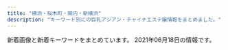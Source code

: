 ```yaml
---
title: "横浜・桜木町・関内・新横浜"
description: "キーワード別にの巨乳アジアン・チャイナエステ嬢情報をまとめました。"
---
```


新着画像と新着キーワードをまとめています。
2021年06月18日の情報です。

<DmmAffiliateIns />
<KeywordTable
  shops={
    [
    {
        "name": "\u30c1\u30a7\u30ea\u30fc",
        "img_links": [
            "http://sh-riraku31.xyz/templets/default/picture/top.jpg",
            "http://sh-riraku31.xyz/templets/default/picture/girl-z2.jpg",
            "http://sh-riraku31.xyz/templets/default/picture/girl-z1.jpg",
            "http://sh-riraku31.xyz/uploads/201005/1-201005162101U5.jpg",
            "http://sh-riraku31.xyz/uploads/201005/1-2010051J6062Y.jpg",
            "http://sh-riraku31.xyz/uploads/201005/1-2010051J55CA.jpg",
            "http://sh-riraku31.xyz/uploads/201005/1-201005162010396.jpg",
            "http://sh-riraku31.xyz/uploads/201005/1-2010051621224F.jpg",
            "http://sh-riraku31.xyz/uploads/201005/1-20100516201cK.jpg",
            "http://sh-riraku31.xyz/templets/default/picture/s_news.jpg",
            "http://sh-riraku31.xyz/uploads/allimg/180703/1-1PF3111J3201.png",
            "http://sh-riraku31.xyz/uploads/201005/1-201005162052635.jpg",
            "http://sh-riraku31.xyz/templets/default/picture/staff01.jpg",
            "http://sh-riraku31.xyz/templets/default/picture/top1.jpg",
            "http://sh-riraku31.xyz/uploads/201005/1-201005162114248.jpg",
            "http://sh-riraku31.xyz/uploads/allimg/180629/1-1P629115504250.png"
        ],
        "url": "http://sh-riraku31.xyz/",
        "keywords": {
            "86": 1,
            "84": 1,
            "C": 11,
            "D": 3,
            "85": 2
        },
        "station": "JR\u6a2a\u6d5c\u99c5\u5317\u897f\u53e3"
    },
    {
        "img_links": [
            "http://www.sunflower-kannai.com/images/slider03.jpg",
            "http://www.sunflower-kannai.com/images/faq.jpg",
            "http://www.sunflower-kannai.com/images/head.jpg",
            "http://www.sunflower-kannai.com/images/slider05.jpg",
            "http://www.sunflower-kannai.com/files/022.jpg",
            "http://www.sunflower-kannai.com/files/033.jpg",
            "http://www.sunflower-kannai.com/files/011.jpg",
            "http://www.sunflower-kannai.com/images/sys3.jpg",
            "http://www.sunflower-kannai.com/images/int1.jpg",
            "http://www.sunflower-kannai.com/images/slider06.jpg",
            "http://www.sunflower-kannai.com/images/info.jpg",
            "http://www.sunflower-kannai.com/files/004-02.jpg",
            "http://www.sunflower-kannai.com/images/news.jpg",
            "http://www.sunflower-kannai.com/files/034-02.jpg",
            "http://www.sunflower-kannai.com/images/tre.jpg",
            "http://www.sunflower-kannai.com/files/033-02.jpg",
            "http://www.sunflower-kannai.com/files/003-02.jpg",
            "http://www.sunflower-kannai.com/images/interior_t.jpg",
            "http://www.sunflower-kannai.com/files/004.jpg",
            "http://www.sunflower-kannai.com/files/026-02.jpg",
            "http://www.sunflower-kannai.com/images/int2.jpg",
            "http://www.sunflower-kannai.com/images/slider09.jpg",
            "http://www.sunflower-kannai.com/images/slider01.jpg",
            "http://www.sunflower-kannai.com/files/014.jpg",
            "http://www.sunflower-kannai.com/images/slider02.jpg",
            "http://www.sunflower-kannai.com/images/ta.jpg",
            "http://www.sunflower-kannai.com/images/sys2.jpg",
            "http://www.sunflower-kannai.com/files/020.jpg",
            "http://www.sunflower-kannai.com/files/028-02.jpg",
            "http://www.sunflower-kannai.com/files/023-02.jpg",
            "http://www.sunflower-kannai.com/files/039.jpg",
            "http://www.sunflower-kannai.com/files/006-02.jpg",
            "http://www.sunflower-kannai.com/files/028.jpg",
            "http://www.sunflower-kannai.com/images/sys4.jpg",
            "http://www.sunflower-kannai.com/files/039-02.jpg",
            "http://www.sunflower-kannai.com/images/slider04.jpg",
            "http://www.sunflower-kannai.com/files/020-02.jpg",
            "http://www.sunflower-kannai.com/images/sys1.jpg",
            "http://www.sunflower-kannai.com/images/int3.jpg",
            "http://www.sunflower-kannai.com/files/026.jpg",
            "http://www.sunflower-kannai.com/images/ac1.jpg",
            "http://www.sunflower-kannai.com/images/staff_t.jpg",
            "http://www.sunflower-kannai.com/images/slider07.jpg",
            "http://www.sunflower-kannai.com/images/staffback.jpg",
            "http://www.sunflower-kannai.com/files/011-02.jpg",
            "http://www.sunflower-kannai.com/files/022-02.jpg",
            "http://www.sunflower-kannai.com/files/006.jpg",
            "http://www.sunflower-kannai.com/files/014-02.jpg",
            "http://www.sunflower-kannai.com/files/034.jpg",
            "http://www.sunflower-kannai.com/images/slider08.jpg",
            "http://www.sunflower-kannai.com/files/023.jpg",
            "http://www.sunflower-kannai.com/images/faq_t.jpg",
            "http://www.sunflower-kannai.com/files/003.jpg"
        ],
        "name": "Sunflower\uff5e\u30b5\u30f3\u30d5\u30e9\u30ef\u30fc\uff5e",
        "station": "JR\u95a2\u5185\u99c5\u5317\u53e3",
        "url": "http://www.sunflower-kannai.com/",
        "keywords": {
            "87": 20,
            "86": 6,
            "\u30bb\u30af\u30b7\u30fc": 1,
            "D": 26
        }
    },
    {
        "img_links": [
            "http://es-kannai.link/wp-content/uploads/2021/04/IMG_5650-250x376.jpg",
            "http://es-kannai.link/wp-content/themes/template-salon2/images/info.png",
            "http://es-kannai.link/wp-content/uploads/2021/04/IMG_5649.jpg",
            "http://es-kannai.link/wp-content/uploads/2021/06/0614.jpg",
            "http://es-kannai.link/wp-content/uploads/2016/12/dd.png",
            "http://es-kannai.link/wp-content/uploads/2021/04/IMG_5652-250x376.jpg",
            "http://es-kannai.link/wp-content/uploads/2021/04/IMG_5649-250x376.jpg",
            "http://es-kannai.link/wp-content/uploads/2021/04/IMG_5652-400x600.jpg",
            "http://cdn.dino-es.com/images/logo/200x40DinoEs.png",
            "http://es-kannai.link/wp-content/uploads/2016/12/vv.jpg",
            "http://es-kannai.link/wp-content/uploads/2016/12/v.jpg",
            "http://es-kannai.link/wp-content/uploads/2021/04/IMG_5650.jpg",
            "http://es-kannai.link/wp-content/themes/template-salon2/images/main-img.jpg",
            "http://es-kannai.link/wp-content/uploads/2016/12/vvv.png",
            "http://es-kannai.link/wp-content/themes/template-salon2/images/news-ttl.jpg",
            "http://es-kannai.link/wp-content/uploads/2021/04/IMG_5653-250x376.jpg",
            "http://es-kannai.link/wp-content/uploads/2021/04/IMG_5650-400x600.jpg",
            "http://es-kannai.link/wp-content/uploads/2016/12/aaa.jpg",
            "http://es-kannai.link/wp-content/uploads/2021/04/IMG_5653-400x600.jpg",
            "http://es-kannai.link/wp-content/uploads/2021/04/IMG_5651-250x376.jpg",
            "http://es-kannai.link/wp-content/uploads/2016/12/aaaa.jpg",
            "http://es-kannai.link/wp-content/uploads/2021/04/IMG_5653.jpg",
            "http://es-kannai.link/wp-content/uploads/2016/12/aa.jpg",
            "http://es-kannai.link/wp-content/uploads/2021/04/IMG_5651-400x600.jpg",
            "http://es-kannai.link/wp-content/uploads/2016/12/d.png",
            "http://es-kannai.link/wp-content/themes/template-salon2/images/campaign-bnr.png",
            "http://es-kannai.link/wp-content/themes/template-salon2/images/m-info.png",
            "http://es-kannai.link/wp-content/uploads/2016/12/a.jpg",
            "http://es-kannai.link/wp-content/uploads/2016/12/vvvv.png",
            "http://es-kannai.link/wp-content/themes/template-salon2/images/newface-ttl.jpg",
            "http://es-kannai.link/wp-content/uploads/2021/04/IMG_5649-400x600.jpg",
            "http://es-kannai.link/wp-content/uploads/2021/04/IMG_5652.jpg",
            "http://es-kannai.link/wp-content/uploads/2021/04/IMG_5651.jpg"
        ],
        "station": "JR\u95a2\u5185\u99c5\u5357\u53e3",
        "keywords": {},
        "name": "Venus",
        "url": "http://es-kannai.link"
    },
    {
        "station": "JR\u6771\u795e\u5948\u5ddd\u99c5\u897f\u53e3",
        "keywords": {
            "92": 2,
            "90": 1,
            "D": 1,
            "E": 2
        },
        "url": "http://naomi.estheya.com/",
        "name": "Naomi",
        "img_links": [
            "http://naomi.estheya.com/css/staff/staff03.jpg",
            "http://naomi.estheya.com/css/staff/staff01.jpg",
            "http://naomi.estheya.com/css/cam01.jpg",
            "http://naomi.estheya.com/images/call.png",
            "http://naomi.estheya.com/css/m-top04.jpg",
            "http://naomi.estheya.com/css/staff/staff02.jpg",
            "http://naomi.estheya.com/css/m-head01.jpg"
        ]
    },
    {
        "img_links": [
            "https://sunflower.jp.net/_src/56658785/wechatimg1318.jpg",
            "https://sunflower.jp.net/_src/56614007/wechatimg2302.jpg",
            "https://sunflower.jp.net/_src/56656281/3.jpg",
            "https://sunflower.jp.net/_src/56656279/3.jpg",
            "https://sunflower.jp.net/_src/56613992/wechatimg2302.jpg",
            "https://sunflower.jp.net/_src/56656280/3.jpg",
            "https://sunflower.jp.net/_src/56614009/wechatimg2522.jpg",
            "https://sunflower.jp.net/_src/56658782/wechatimg1319.jpg",
            "https://sunflower.jp.net/_src/56613926/sign.png",
            "https://sunflower.jp.net/_src/56613927/sign.png",
            "https://sunflower.jp.net/_src/56614006/wechatimg2302.jpg",
            "https://sunflower.jp.net/_src/56614008/wechatimg2522.jpg",
            "https://sunflower.jp.net/_src/56614021/img20210529165014913256.png",
            "https://sunflower.jp.net/_src/56614005/wechatimg2302.jpg",
            "https://sunflower.jp.net/_src/56656278/3.jpg",
            "https://sunflower.jp.net/_src/56658780/wechatimg1321.jpg",
            "https://sunflower.jp.net/_src/56614010/wechatimg2522.jpg"
        ],
        "url": "https://sunflower.jp.net/",
        "name": "\u7d2b\u6708",
        "station": "JR\u95a2\u5185\u99c5\u5357\u53e3",
        "keywords": {
            "88": 1,
            "C": 7,
            "96": 2
        }
    },
    {
        "name": "\u30ab\u30e9\u30d5\u30eb\u30ea\u30be\u30fc\u30c8",
        "img_links": [],
        "keywords": {},
        "station": "JR\u6a2a\u6d5c\u99c5\u76f8\u9244\u53e3",
        "url": "https://color.uouono.com/"
    },
    {
        "name": "\u30a2\u30ed\u30de\u30fc\u30b8\u30e5",
        "station": "JR\u6771\u795e\u5948\u5ddd\u99c5\u897f\u53e3",
        "url": "http://relax-es.com/",
        "img_links": [
            "http://relax-es.com/scdl/staff/10143.jpg",
            "http://relax-es.com/images/toppic2.jpg",
            "http://relax-es.com/images/line.jpg",
            "http://relax-es.com/images/sptod.png",
            "http://relax-es.com/scdl/staff/10032.jpg",
            "http://relax-es.com/scdl/staff/10142.jpg",
            "http://relax-es.com/images/spscdl.png",
            "http://relax-es.com/scdl/staff/10141.jpg",
            "http://relax-es.com/scdl/staff/10121.jpg",
            "http://relax-es.com/scdl/staff/10031.jpg",
            "http://relax-es.com/images/rec.jpg",
            "http://relax-es.com/scdl/staff/10034.jpg",
            "http://relax-es.com/scdl/staff/10123.jpg",
            "http://relax-es.com/images/sptel.png",
            "http://relax-es.com/scdl/staff/10131.jpg",
            "http://relax-es.com/images/toppic2sp.jpg",
            "http://relax-es.com/scdl/staff/10122.jpg",
            "http://relax-es.com/scdl/staff/10033.jpg"
        ],
        "keywords": {
            "\u30bb\u30af\u30b7\u30fc": 1,
            "F": 1,
            "88": 2,
            "90": 1
        }
    },
    {
        "img_links": [
            "http://www.yoshindo.es-relax.info/images/topnews.png",
            "http://www.yoshindo.es-relax.info/images/sidebar-credit.png",
            "http://www.yoshindo.es-relax.info/images/youko1.jpg",
            "http://www.yoshindo.es-relax.info/images/info3.jpg",
            "http://www.yoshindo.es-relax.info/images/sayuri1.jpg",
            "http://www.yoshindo.es-relax.info/images/yui1.jpg",
            "http://www.yoshindo.es-relax.info/images/info5.jpg",
            "http://www.yoshindo.es-relax.info/images/arisu1.jpg",
            "http://www.yoshindo.es-relax.info/images/info1.jpg",
            "http://www.yoshindo.es-relax.info/images/info6.jpg",
            "http://www.yoshindo.es-relax.info/images/info2.jpg",
            "http://www.yoshindo.es-relax.info/images/top-kpbar.png",
            "http://www.yoshindo.es-relax.info/images/yuna1.jpg",
            "http://www.yoshindo.es-relax.info/images/topbar.png",
            "http://www.yoshindo.es-relax.info/images/info4.jpg",
            "http://www.yoshindo.es-relax.info/images/yuki1.jpg",
            "http://www.yoshindo.es-relax.info/images/topinfo.png"
        ],
        "name": "\u990a\u5fc3\u5802",
        "url": "http://www.yoshindo.es-relax.info/",
        "station": "\u53cd\u753a\u99c5",
        "keywords": {}
    },
    {
        "name": "\u5c11\u5973\u5b66\u5712",
        "station": "JR\u6771\u795e\u5948\u5ddd\u99c5\u6771\u53e3",
        "url": "http://www.shoujo.estjpn.com/",
        "img_links": [
            "http://www.shoujo.estjpn.com/img/bn_howto.jpg",
            "http://www.shoujo.estjpn.com/img/int1_sp.jpg",
            "http://www.shoujo.estjpn.com/files/001.jpg",
            "http://www.shoujo.estjpn.com/img/header_info.png",
            "http://www.shoujo.estjpn.com/img/bn_howto_sp.jpg",
            "http://www.shoujo.estjpn.com/img/int3.jpg",
            "http://www.shoujo.estjpn.com/files/004.jpg",
            "http://www.shoujo.estjpn.com/img/bn_contact.jpg",
            "http://www.shoujo.estjpn.com/img/concept.jpg",
            "http://www.shoujo.estjpn.com/img/int2.jpg",
            "http://www.shoujo.estjpn.com/img/int2_sp.jpg",
            "http://www.shoujo.estjpn.com/img/int3_sp.jpg",
            "http://www.shoujo.estjpn.com/img/bn_contact_sp.jpg",
            "http://www.shoujo.estjpn.com/files/003.jpg",
            "http://www.shoujo.estjpn.com/files/002.jpg",
            "http://www.shoujo.estjpn.com/img/i_tel.png",
            "http://www.shoujo.estjpn.com/img/concept_sp.jpg",
            "http://www.shoujo.estjpn.com/img/int1.jpg"
        ],
        "keywords": {
            "86": 4,
            "C": 13,
            "D": 16,
            "87": 12
        }
    },
    {
        "station": "JR\u95a2\u5185\u99c5\u5317\u53e3",
        "img_links": [
            "http://e-yozakura.xyz/images/news03.png",
            "http://e-yozakura.xyz/images/bj_01.jpg",
            "http://e-yozakura.xyz/images/yuk.jpg",
            "http://e-yozakura.xyz/images/r3.jpg",
            "http://e-yozakura.xyz/images/ll.jpg",
            "http://e-yozakura.xyz/images/bj_03.jpg",
            "http://e-yozakura.xyz/images/top.jpg",
            "http://e-yozakura.xyz/images/r8.jpg",
            "http://e-yozakura.xyz/images/t.jpg",
            "http://e-yozakura.xyz/images/r7.jpg",
            "http://e-yozakura.xyz/images/news01.png",
            "http://e-yozakura.xyz/images/g4.jpg",
            "http://e-yozakura.xyz/images/sa.jpg",
            "http://e-yozakura.xyz/images/g8.jpg",
            "http://e-yozakura.xyz/images/mobile.png",
            "http://e-yozakura.xyz/images/yuka.jpg",
            "http://e-yozakura.xyz/images/12.jpg",
            "http://e-yozakura.xyz/images/17.jpg",
            "http://e-yozakura.xyz/images/g2.jpg",
            "http://e-yozakura.xyz/images/hh.jpg",
            "http://e-yozakura.xyz/images/hua.jpg",
            "http://e-yozakura.xyz/images/m1.jpg",
            "http://e-yozakura.xyz/images/tite-staff.jpg",
            "http://e-yozakura.xyz/images/r4.jpg",
            "http://e-yozakura.xyz/images/g1.jpg",
            "http://e-yozakura.xyz/images/g5.jpg",
            "http://e-yozakura.xyz/images/r1.jpg",
            "http://e-yozakura.xyz/images/r6.jpg",
            "http://e-yozakura.xyz/images/r2.jpg",
            "http://e-yozakura.xyz/images/slide3.png",
            "http://e-yozakura.xyz/images/htm.jpg",
            "http://e-yozakura.xyz/images/slide2.png",
            "http://e-yozakura.xyz/images/r5.jpg",
            "http://e-yozakura.xyz/images/g9.jpg",
            "http://e-yozakura.xyz/images/slide1.png",
            "http://e-yozakura.xyz/images/ai.jpg",
            "http://e-yozakura.xyz/images/g0.jpg"
        ],
        "url": "http://e-yozakura.xyz/",
        "keywords": {},
        "name": "\u591c\u685c\uff5e\u3088\u3056\u304f\u3089\uff5e"
    },
    {
        "station": "JR\u95a2\u5185\u99c5\u5357\u53e3",
        "img_links": [
            "http://anela.iyasi.me/images/staff/sta_023.jpg",
            "http://anela.iyasi.me/images/staff/sta_0z10.jpg",
            "http://anela.iyasi.me/images/staff_image/staff_d04.jpg",
            "http://anela.iyasi.me/images/staff/sta_0z9.jpg",
            "http://anela.iyasi.me/images/staff/sta_0z2.jpg",
            "http://anela.iyasi.me/images/gallery/gallery_104.jpg",
            "http://anela.iyasi.me/images/gallery/gallery_top.jpg",
            "http://anela.iyasi.me/images/top/top_08.png",
            "http://anela.iyasi.me/images/staff_image/staff_d03.jpg",
            "http://anela.iyasi.me/images/top/top_03.jpg",
            "http://anela.iyasi.me/images/gallery/gallery_103.jpg",
            "http://anela.iyasi.me/images/staff/sta_0z8.jpg",
            "http://anela.iyasi.me/images/gallery/gallery_401.jpg",
            "http://anela.iyasi.me/images/staff_one/staff_one_07.png",
            "http://anela.iyasi.me/images/gallery/gallery_402.jpg",
            "http://anela.iyasi.me/images/gallery/gallery_101.jpg",
            "http://anela.iyasi.me/images/staff/sta_01.jpg",
            "http://anela.iyasi.me/images/system/syatem_302.jpg",
            "http://anela.iyasi.me/images/top/top_04.jpg",
            "http://anela.iyasi.me/images/staff/sta_0z12.jpg",
            "http://anela.iyasi.me/images/staff_one/staff_one_03.jpg",
            "http://anela.iyasi.me/images/staff_image/staff_d01.jpg",
            "http://anela.iyasi.me/images/system/syatem_303.jpg",
            "http://anela.iyasi.me/images/staff/sta_04.jpg",
            "http://anela.iyasi.me/images/staff_one/staff_one_08.png",
            "http://anela.iyasi.me/images/staff_image/staff_d06.jpg",
            "http://anela.iyasi.me/images/home/index_qup.jpg",
            "http://anela.iyasi.me/images/home/index_tel.jpg",
            "http://anela.iyasi.me/images/staff_one/staff_one_01.jpg",
            "http://anela.iyasi.me/images/staff_one/staff_one_top.jpg",
            "http://anela.iyasi.me/images/gallery/gallery_102.jpg",
            "http://anela.iyasi.me/images/top/top_02.jpg",
            "http://anela.iyasi.me/images/staff/sta_010.jpg",
            "http://anela.iyasi.me/images/staff_one/staff_one_04.jpg",
            "http://anela.iyasi.me/images/top/top_06.jpg",
            "http://anela.iyasi.me/images/gallery/gallery_404.jpg",
            "http://anela.iyasi.me/images/staff_one/staff_one_05.jpg",
            "http://anela.iyasi.me/images/top/top_01.jpg",
            "http://anela.iyasi.me/images/home/QR.png",
            "http://anela.iyasi.me/images/staff/sta_021.jpg",
            "http://anela.iyasi.me/images/staff_one/staff_one_02.jpg",
            "http://anela.iyasi.me/images/gallery/gallery_01.jpg",
            "http://anela.iyasi.me/images/staff_image/staff_d02.jpg",
            "http://anela.iyasi.me/images/home/index_page_top.jpg",
            "http://anela.iyasi.me/images/staff_image/staff_d05.jpg",
            "http://anela.iyasi.me/images/home/index_04.jpg",
            "http://anela.iyasi.me/images/system/syatem_301.jpg",
            "http://anela.iyasi.me/images/staff/sta_03.jpg",
            "http://anela.iyasi.me/images/top/top_05.jpg",
            "http://anela.iyasi.me/images/staff/sta_06.jpg",
            "http://anela.iyasi.me/images/staff/staff_top.jpg",
            "http://anela.iyasi.me/images/home/top_qp.jpg",
            "http://anela.iyasi.me/images/gallery/gallery_403.jpg",
            "http://anela.iyasi.me/images/home/index_03.jpg"
        ],
        "url": "http://anela.iyasi.me/",
        "keywords": {},
        "name": "\u30a2\u30cd\u30e9"
    },
    {
        "url": "http://koukoku.xyz/vivian/",
        "img_links": [
            "http://koukoku.xyz/vivian/css/top03.jpg",
            "http://koukoku.xyz/vivian/css/staff/staff01.jpg",
            "http://koukoku.xyz/vivian/css/staff/staff03.jpg",
            "http://koukoku.xyz/vivian/css/staff/staff02.jpg",
            "http://koukoku.xyz/vivian/images/call.png",
            "http://koukoku.xyz/vivian/css/top05.jpg",
            "http://koukoku.xyz/vivian/css/top02.jpg",
            "http://koukoku.xyz/vivian/css/top04.jpg",
            "http://koukoku.xyz/vivian/css/m-head.jpg",
            "http://koukoku.xyz/vivian/css/01.jpg"
        ],
        "station": "JR\u65b0\u6a2a\u6d5c\u99c5\u5317\u53e3",
        "name": "ViVian",
        "keywords": {
            "90": 4,
            "F": 2,
            "E": 4,
            "88": 2
        }
    },
    {
        "keywords": {
            "82": 2,
            "86": 2,
            "C": 1,
            "E": 1,
            "87": 1,
            "D": 6,
            "85": 3
        },
        "img_links": [
            "http://relacute.ies.bz/images/top.jpg",
            "http://relacute.ies.bz/images/s_news.jpg",
            "http://relacute.ies.bz/photos/sites/29/2021/04/202104260223304.jpg",
            "http://relacute.ies.bz/photos/sites/29/2021/01/202101180426140.jpg",
            "http://relacute.ies.bz/photos/sites/29/2021/05/2021052402443272.jpg",
            "http://relacute.ies.bz/photos/sites/29/2021/05/2021051106220124.jpg",
            "http://relacute.ies.bz/images/room3.jpg",
            "http://relacute.ies.bz/images/room1.jpg",
            "http://relacute.ies.bz/images/room2.jpg",
            "http://relacute.ies.bz/images/room4.jpg",
            "http://relacute.ies.bz/images/mobile.jpg",
            "http://relacute.ies.bz/photos/sites/29/2021/03/2021030402170757.jpg",
            "http://relacute.ies.bz/images/s_staff.jpg",
            "http://relacute.ies.bz/photos/sites/29/2021/06/2021060407082277.jpg",
            "http://relacute.ies.bz/photos/sites/29/2020/06/2020061906073550.jpg",
            "http://relacute.ies.bz/photos/sites/29/2021/04/2021040802361733.jpg"
        ],
        "name": "RelaCute \u30ea\u30e9\u30ad\u30e5\u30fc\u30c8",
        "station": "JR\u4e2d\u5c71\u99c5\u5317\u53e3",
        "url": "http://relacute.ies.bz/"
    },
    {
        "img_links": [
            "http://tanoshimini.work/static/picture/tit_staff02.png",
            "http://tanoshimini.work/uploads/210519/1-2105191J30b00.jpg",
            "http://tanoshimini.work/uploads/210519/1-2105191K304510.jpg",
            "http://tanoshimini.work/static/picture/room2.jpg",
            "http://tanoshimini.work/static/picture/sp_tit_new.png",
            "http://tanoshimini.work/static/picture/tit_therapist.png",
            "http://tanoshimini.work/uploads/210519/1-2105191J350645.jpg",
            "http://tanoshimini.work/uploads/210519/1-2105191K3151b.jpg",
            "http://tanoshimini.work/static/picture/tit_staff01.png",
            "http://tanoshimini.work/uploads/210519/1-2105191K433612.jpg",
            "http://tanoshimini.work/uploads/210519/1-2105191J33Q38.jpg",
            "http://tanoshimini.work/static/picture/sp_tit_staff02.png",
            "http://tanoshimini.work/uploads/210519/1-2105191K32E15.jpg",
            "http://tanoshimini.work/static/picture/top.jpg",
            "http://tanoshimini.work/uploads/210519/1-2105191K445403.jpg",
            "http://tanoshimini.work/static/picture/sp_tit_staff01.png",
            "http://tanoshimini.work/static/picture/room3.jpg",
            "http://tanoshimini.work/uploads/210519/1-2105191K455460.jpg",
            "http://tanoshimini.work/static/picture/maining.jpg",
            "http://tanoshimini.work/static/picture/img_tel.png",
            "http://tanoshimini.work/uploads/201215/1-201215140451403.jpg",
            "http://tanoshimini.work/static/picture/sp_tit_therapist.png",
            "http://tanoshimini.work/static/picture/room4.jpg",
            "http://tanoshimini.work/static/picture/tit_new.png",
            "http://tanoshimini.work/static/picture/room1.jpg"
        ],
        "name": "\u697d\u3057\u307f\u306b",
        "station": "JR\u6a2a\u6d5c\u99c5\u76f8\u9244\u53e3",
        "url": "http://tanoshimini.work/",
        "keywords": {
            "C": 8,
            "\u4e73": 1,
            "89": 4,
            "94": 4,
            "D": 4,
            "86": 4,
            "E": 4
        }
    },
    {
        "url": "https://en.reraku.work/",
        "name": "\u7e01",
        "keywords": {},
        "img_links": [],
        "station": "\u4f0a\u52e2\u4f50\u6728\u9577\u8005\u753a\u99c5"
    },
    {
        "name": "\u30b9\u30de\u30a4\u30eb",
        "url": "http://smile.esjp.xyz/",
        "station": "JR\u95a2\u5185\u99c5\u5317\u53e3",
        "img_links": [
            "http://smile.esjp.xyz/girl/7.jpg",
            "http://smile.esjp.xyz/images/room/photo04.jpg",
            "http://smile.esjp.xyz/images/room/photo01.jpg",
            "http://smile.esjp.xyz/girl/6.jpg",
            "http://smile.esjp.xyz/images/room/photo03.jpg",
            "http://smile.esjp.xyz/images/system/sys02.jpg",
            "http://smile.esjp.xyz/images/system/sys01.jpg",
            "http://smile.esjp.xyz/images/room/photo02.jpg",
            "http://smile.esjp.xyz/images/top_flash_01.jpg",
            "http://smile.esjp.xyz/images/staff_mitashi.jpg",
            "http://smile.esjp.xyz/images/info.jpg"
        ],
        "keywords": {}
    },
    {
        "station": "JR\u6771\u795e\u5948\u5ddd\u99c5\u897f\u53e3",
        "keywords": {
            "E": 2,
            "86": 10,
            "D": 8
        },
        "url": "http://massage-aroma.pink/",
        "name": "\u6843\u306e\u83ef",
        "img_links": [
            "http://massage-aroma.pink/images/cg04.jpg",
            "http://massage-aroma.pink/images/m2.jpg",
            "http://massage-aroma.pink/images/tit-sub1.jpg",
            "http://massage-aroma.pink/images/m4.jpg",
            "http://massage-aroma.pink/images/cg02.jpg",
            "http://massage-aroma.pink/images/slider-img003.jpg",
            "http://massage-aroma.pink/images/m1.jpg",
            "http://massage-aroma.pink/images/b-tel.png",
            "http://massage-aroma.pink/images/cg03.jpg",
            "http://massage-aroma.pink/images/slider-img002.jpg",
            "http://massage-aroma.pink/images/cg01.jpg",
            "http://massage-aroma.pink/images/b-online.png",
            "http://massage-aroma.pink/images/tit-sub2.jpg",
            "http://massage-aroma.pink/images/tit-sub6.jpg",
            "http://massage-aroma.pink/images/slider-img001.jpg",
            "http://massage-aroma.pink/images/cg05.jpg",
            "http://massage-aroma.pink/images/tit-sub3.jpg",
            "http://massage-aroma.pink/images/m3.jpg",
            "http://massage-aroma.pink/images/tit-sub4.jpg",
            "http://massage-aroma.pink/images/tit-sub5.jpg"
        ]
    },
    {
        "name": "Colorful\uff5e\u30ab\u30e9\u30d5\u30eb\uff5e",
        "img_links": [
            "http://www.relax-colorful.com/files/077-03.jpg",
            "http://www.relax-colorful.com/files/060.jpg",
            "http://www.relax-colorful.com/files/069.jpg",
            "http://www.relax-colorful.com/files/067.jpg",
            "http://www.relax-colorful.com/images/staff_line.jpg",
            "http://www.relax-colorful.com/files/067-03.jpg",
            "http://www.relax-colorful.com/files/060-02.jpg",
            "http://www.relax-colorful.com/files/055.jpg",
            "http://www.relax-colorful.com/files/055-02.jpg",
            "http://www.relax-colorful.com/files/087-02.jpg",
            "http://www.relax-colorful.com/files/040.jpg",
            "http://www.relax-colorful.com/images/bjs3.jpg",
            "http://www.relax-colorful.com/files/092-03.jpg",
            "http://www.relax-colorful.com/images/koko_200x40.png",
            "http://www.relax-colorful.com/files/069-03.jpg",
            "http://www.relax-colorful.com/files/093-1.jpg",
            "http://www.relax-colorful.com/images/news2.jpg",
            "http://www.relax-colorful.com/files/093-1-02.jpg",
            "http://www.relax-colorful.com/images/girl_bt.jpg",
            "http://www.relax-colorful.com/files/082-02.jpg",
            "http://www.relax-colorful.com/images/top.jpg",
            "http://www.relax-colorful.com/files/089.jpg",
            "http://www.relax-colorful.com/files/090.jpg",
            "http://www.relax-colorful.com/files/077.jpg",
            "http://www.relax-colorful.com/images/backlist.jpg",
            "http://www.relax-colorful.com/files/073-02.jpg",
            "http://www.relax-colorful.com/files/093-1-03.jpg",
            "http://www.relax-colorful.com/files/092.jpg",
            "http://www.relax-colorful.com/files/090-02.jpg",
            "http://www.relax-colorful.com/files/096-02.jpg",
            "http://www.relax-colorful.com/images/news1.jpg",
            "http://www.relax-colorful.com/files/053-02.jpg",
            "http://www.relax-colorful.com/files/089-02.jpg",
            "http://www.relax-colorful.com/files/080.jpg",
            "http://www.relax-colorful.com/images/staff1b.jpg",
            "http://www.relax-colorful.com/files/080-03.jpg",
            "http://www.relax-colorful.com/files/082.jpg",
            "http://www.relax-colorful.com/files/080-02.jpg",
            "http://www.relax-colorful.com/files/053.jpg",
            "http://www.relax-colorful.com/files/040-02.jpg",
            "http://www.relax-colorful.com/files/087.jpg",
            "http://www.relax-colorful.com/files/073-03.jpg",
            "http://www.relax-colorful.com/files/067-02.jpg",
            "http://www.relax-colorful.com/files/091.jpg",
            "http://www.relax-colorful.com/files/060-03.jpg",
            "http://www.relax-colorful.com/files/091-02.jpg",
            "http://www.relax-colorful.com/files/096-03.jpg",
            "http://www.relax-colorful.com/images/pick.jpg",
            "http://www.relax-colorful.com/files/096.jpg",
            "http://www.relax-colorful.com/files/091-03.jpg",
            "http://www.relax-colorful.com/files/073.jpg",
            "http://www.relax-colorful.com/files/055-03.jpg",
            "http://www.relax-colorful.com/files/069-02.jpg",
            "http://www.relax-colorful.com/files/090-03.jpg",
            "http://www.relax-colorful.com/files/087-03.jpg",
            "http://www.relax-colorful.com/images/news.jpg",
            "http://www.relax-colorful.com/images/att.jpg",
            "http://www.relax-colorful.com/images/staff1.jpg",
            "http://www.relax-colorful.com/images/staff1a.jpg",
            "http://www.relax-colorful.com/files/092-02.jpg",
            "http://www.relax-colorful.com/images/mobile.jpg",
            "http://www.relax-colorful.com/files/040-03.jpg",
            "http://www.relax-colorful.com/files/077-02.jpg",
            "http://www.relax-colorful.com/files/089-03.jpg",
            "http://www.relax-colorful.com/files/082-03.jpg",
            "http://www.relax-colorful.com/files/053-03.jpg"
        ],
        "station": "JR\u95a2\u5185\u99c5\u5317\u53e3",
        "keywords": {
            "85": 3,
            "C": 39,
            "\u30bb\u30af\u30b7\u30fc": 1,
            "87": 33,
            "D": 42,
            "86": 15
        },
        "url": "http://www.relax-colorful.com/"
    },
    {
        "url": "https://dear.xyz.mn/",
        "name": "Dear",
        "img_links": [
            "https://dear.xyz.mn/photos/sites/33/2021/04/2021042614132612.jpeg",
            "https://dear.xyz.mn/photos/sites/33/2021/06/2021061308493784.jpeg",
            "https://dear.xyz.mn/photos/sites/33/2020/10/2020102915581219.jpeg",
            "https://dear.xyz.mn/photos/sites/33/2021/06/2021061819143145.jpeg",
            "https://dear.xyz.mn/photos/sites/33/2021/04/2021042914583373.jpeg",
            "https://dear.xyz.mn/images/ac02.jpg",
            "https://dear.xyz.mn/images/top.png",
            "https://dear.xyz.mn/images/sp_top.jpg",
            "https://dear.xyz.mn/photos/sites/33/2020/12/2020122818210498.jpeg",
            "https://dear.xyz.mn/images/ac01.jpg",
            "https://dear.xyz.mn/images/ac04.jpg",
            "https://dear.xyz.mn/photos/sites/33/2021/06/2021060309274145.jpeg",
            "https://dear.xyz.mn/photos/sites/33/2020/11/2020110413285923.jpeg",
            "https://dear.xyz.mn/photos/sites/33/2021/06/2021061821351377.jpeg",
            "https://dear.xyz.mn/photos/sites/33/2021/03/2021032514544543.jpeg",
            "https://dear.xyz.mn/photos/sites/33/2021/06/2021061309101072.jpeg",
            "https://dear.xyz.mn/photos/sites/33/2020/12/2020120212565938.jpeg",
            "https://dear.xyz.mn/images/ac05.jpg",
            "https://dear.xyz.mn/photos/sites/33/2021/02/2021022614331675.jpeg",
            "https://dear.xyz.mn/photos/sites/33/2021/01/2021011914494134.jpeg",
            "https://dear.xyz.mn/photos/sites/33/2020/11/2020111223000369.jpeg"
        ],
        "station": "JR\u95a2\u5185\u99c5\u5317\u53e3",
        "keywords": {
            "86": 48,
            "85": 6,
            "C": 43,
            "D": 48,
            "87": 24
        }
    },
    {
        "station": "JR\u5927\u53e3\u99c5\u6771\u53e3",
        "name": "\u7d50",
        "url": "http://www.oguti.work/",
        "keywords": {},
        "img_links": [
            "http://www.oguti.work/images/2.jpg",
            "http://www.oguti.work/images/int1.jpg",
            "http://www.oguti.work/images/tg.jpg",
            "http://www.oguti.work/img/yuna2.jpg",
            "http://www.oguti.work/images/int2.jpg",
            "http://www.oguti.work/images/interior_t.jpg",
            "http://www.oguti.work/img/miki2.jpg",
            "http://www.oguti.work/staff/yuna.jpg",
            "http://www.oguti.work/img/miki1.jpg",
            "http://www.oguti.work/images/news.jpg",
            "http://www.oguti.work/img/yuna1.jpg",
            "http://www.oguti.work/images/3.jpg",
            "http://www.oguti.work/images/sys.jpg",
            "http://www.oguti.work/img/kaori1.jpg",
            "http://www.oguti.work/images/staff_t.jpg",
            "http://www.oguti.work/images/ac1.jpg",
            "http://www.oguti.work/staff/miki.jpg",
            "http://www.oguti.work/images/s1.png",
            "http://www.oguti.work/images/rec2.jpg",
            "http://www.oguti.work/staff/kaori.jpg",
            "http://www.oguti.work/img/rie1.jpg",
            "http://www.oguti.work/images/1.jpg",
            "http://www.oguti.work/images/4.jpg",
            "http://www.oguti.work/staff/rie.jpg",
            "http://www.oguti.work/images/head.jpg",
            "http://www.oguti.work/images/rec1.jpg"
        ]
    },
    {
        "station": "JR\u6771\u795e\u5948\u5ddd\u99c5\u897f\u53e3",
        "keywords": {},
        "name": "\u6765\u5922\uff5e\u30e9\u30a4\u30e0\uff5e",
        "img_links": [],
        "url": "http://raimu.ests.jp/"
    },
    {
        "station": "\u65b0\u6a2a\u6d5c\u99c5\u5730\u4e0b\u92448\u756a\u51fa\u53e3",
        "img_links": [
            "http://www.seifukubijin.mensest.com/images/girls-bar.png",
            "http://www.seifukubijin.mensest.com/images/info2.jpg",
            "http://www.seifukubijin.mensest.com/images/info1.jpg",
            "http://www.seifukubijin.mensest.com/images/bar-girls.png",
            "http://www.seifukubijin.mensest.com/images/bar-infomation.png",
            "http://www.seifukubijin.mensest.com/images/info_text.jpg",
            "http://www.seifukubijin.mensest.com/files/050.jpg",
            "http://www.seifukubijin.mensest.com/files/061.jpg",
            "http://www.seifukubijin.mensest.com/files/057.jpg",
            "http://www.seifukubijin.mensest.com/files/060.jpg",
            "http://www.seifukubijin.mensest.com/images/bar-news.png",
            "http://www.seifukubijin.mensest.com/files/001.jpg",
            "http://www.seifukubijin.mensest.com/files/052.jpg",
            "http://www.seifukubijin.mensest.com/images/bar-inte.png"
        ],
        "url": "http://www.seifukubijin.mensest.com/",
        "name": "\u5236\u670d\u7f8e\u4eba",
        "keywords": {
            "89": 1,
            "87": 3,
            "E": 1,
            "86": 2,
            "D": 4,
            "C": 1
        }
    },
    {
        "img_links": [
            "http://www.rakuraku-venus.xyz/images/shop/h2.jpg",
            "http://www.rakuraku-venus.xyz/images/nav/lanmu-job.jpg",
            "http://www.rakuraku-venus.xyz/images/lan-t/images/lan-t_01.jpg",
            "http://www.rakuraku-venus.xyz/images/nav/lanmu-sys.jpg",
            "http://www.rakuraku-venus.xyz/images/shop/r1.jpg",
            "http://www.rakuraku-venus.xyz/images/nav/lanmu-acc.jpg",
            "http://www.rakuraku-venus.xyz/images/index-kai_03.jpg",
            "http://www.rakuraku-venus.xyz/images/staff/11/ai.jpg",
            "http://www.rakuraku-venus.xyz/images/shop/h3.jpg",
            "http://www.rakuraku-venus.xyz/images/light_img.jpg",
            "http://www.rakuraku-venus.xyz/images/index-kai_13.jpg",
            "http://www.rakuraku-venus.xyz/images/nav/lanmu-staff.jpg",
            "http://www.rakuraku-venus.xyz/images/index-kai_05.jpg",
            "http://www.rakuraku-venus.xyz/images/staff/11/koko.jpg",
            "http://www.rakuraku-venus.xyz/images/staff/11/minami2.jpg",
            "http://www.rakuraku-venus.xyz/images/index-kai_16.jpg",
            "http://www.rakuraku-venus.xyz/images/shop/h4.jpg",
            "http://www.rakuraku-venus.xyz/images/index-kai_07.jpg",
            "http://www.rakuraku-venus.xyz/images/index-f.jpg",
            "http://www.rakuraku-venus.xyz/psd/off.jpg",
            "http://www.rakuraku-venus.xyz/images/staff/11/misaki.jpg",
            "http://www.rakuraku-venus.xyz/images/index-kai_13a.jpg",
            "http://www.rakuraku-venus.xyz/images/staff/11/11.jpg",
            "http://www.rakuraku-venus.xyz/images/index-kai_08.jpg",
            "http://www.rakuraku-venus.xyz/images/staff/10/1.jpg",
            "http://www.rakuraku-venus.xyz/images/staff/11/Aki.png",
            "http://www.rakuraku-venus.xyz/images/staff/11/rika.png"
        ],
        "url": "http://www.rakuraku-venus.xyz/",
        "station": "JR\u6771\u795e\u5948\u5ddd\u99c5",
        "name": "\u697d\u3005\u30f4\u30a3\u30fc\u30ca\u30b9",
        "keywords": {}
    },
    {
        "url": "http://relax-massage.blue/",
        "station": "\u95a2\u5185\u99c5\u5317\u53e3",
        "keywords": {
            "86": 18,
            "C": 3,
            "E": 6,
            "D": 9
        },
        "img_links": [
            "http://relax-massage.blue/images/r2.jpg",
            "http://relax-massage.blue/images/cg06.jpg",
            "http://relax-massage.blue/images/top.png",
            "http://relax-massage.blue/images/cg09.jpg",
            "http://relax-massage.blue/images/kan.jpg",
            "http://relax-massage.blue/images/news.png",
            "http://relax-massage.blue/images/r3.jpg",
            "http://relax-massage.blue/images/cg05.jpg",
            "http://relax-massage.blue/images/r4.jpg",
            "http://relax-massage.blue/images/cg01.jpg",
            "http://relax-massage.blue/images/evetop.png",
            "http://relax-massage.blue/images/staff_s.png",
            "http://relax-massage.blue/images/cg07.jpg",
            "http://relax-massage.blue/images/cg08.jpg",
            "http://relax-massage.blue/images/cg02.jpg",
            "http://relax-massage.blue/images/cg10.jpg",
            "http://relax-massage.blue/images/r1.jpg",
            "http://relax-massage.blue/images/cg03.jpg"
        ],
        "name": "NaNa \uff5e\u30ca\u30ca\uff5e"
    },
    {
        "station": "JR\u4e2d\u5c71\u99c5",
        "keywords": {
            "87": 3,
            "D": 3,
            "83": 1,
            "86": 1,
            "E": 2
        },
        "url": "http://flower.ests.jp/",
        "name": "\u7f8e\u5c11\u5973\u5b66\u9662",
        "img_links": [
            "http://flower.a1.jps.mn/upload/sites/47/2021/05/2021052015280365-365x548.jpg",
            "http://flower.ests.jp/images/s_face.jpg",
            "http://flower.a1.jps.mn/upload/sites/47/2021/05/2021052015280476-252x378.jpg",
            "http://flower.ests.jp/images/nbj4.jpg",
            "http://flower.ests.jp/images/s_news.jpg",
            "http://flower.a1.jps.mn/upload/sites/47/2021/06/2021061312310388-252x378.jpg",
            "http://flower.ests.jp/images/room1.jpg",
            "http://flower.ests.jp/images/top.jpg",
            "http://flower.a1.jps.mn/upload/sites/47/2021/06/2021061312310388-365x548.jpg",
            "http://flower.ests.jp/images/room4.jpg",
            "http://flower.a1.jps.mn/upload/sites/47/2021/05/2021052015280184-365x548.jpg",
            "http://flower.a1.jps.mn/upload/sites/47/2021/05/2021052015280476-365x548.jpg",
            "http://flower.ests.jp/images/1.jpg",
            "http://flower.ests.jp/images/mobile.jpg",
            "http://flower.a1.jps.mn/upload/sites/47/2021/05/2021052015280576-365x548.jpg",
            "http://flower.a1.jps.mn/upload/sites/47/2021/05/2021052015280576-252x378.jpg",
            "http://flower.ests.jp/images/nbj2.jpg",
            "http://flower.a1.jps.mn/upload/sites/47/2021/05/2021052015280184-252x378.jpg",
            "http://flower.ests.jp/images/s_info.jpg",
            "http://flower.ests.jp/images/s_pick.jpg",
            "http://flower.a1.jps.mn/upload/sites/47/2021/05/2021052015280365-252x378.jpg",
            "http://flower.ests.jp/images/s_staff.jpg",
            "http://flower.ests.jp/images/room3.jpg",
            "http://flower.ests.jp/images/room2.jpg",
            "http://flower.ests.jp/images/s_sysytem.jpg",
            "http://flower.ests.jp/images/s_link.jpg"
        ]
    },
    {
        "img_links": [
            "http://morien.este.work/2/uploadimg/1613996342.jpg",
            "http://morien.este.work/mens-esthe.png",
            "http://morien.este.work/2/uploadimg/1577672563.jpg",
            "http://morien.este.work/2/uploadimg/1594704743.jpg",
            "http://morien.este.work/2/uploadimg/1574764277.jpg",
            "http://morien.este.work/top.jpg"
        ],
        "keywords": {
            "83": 6,
            "D": 24,
            "87": 6,
            "86": 6,
            "85": 6
        },
        "name": "\u68ee\u82d1",
        "url": "http://morien.este.work/",
        "station": "\u53cd\u753a\u99c5"
    },
    {
        "url": "http://babyheart.info/",
        "keywords": {
            "88": 1,
            "85": 1,
            "D": 2,
            "86": 3,
            "96": 1,
            "C": 3,
            "80": 1,
            "\u30bb\u30af\u30b7\u30fc": 1,
            "E": 1,
            "99": 1
        },
        "name": "Baby Heart \uff5e\u30d9\u30a4\u30d3\u30fc\u30cf\u30fc\u30c8\uff5e",
        "img_links": [
            "http://babyheart.info/images/returnBtn.png",
            "http://babyheart.info/images/slider1/02.jpg",
            "http://babyheart.info/images/mobile.jpg",
            "http://babyheart.info/staffPhoto/b20210503161428.jpg",
            "http://babyheart.info/staffPhoto/b20201102165737.jpg",
            "http://babyheart.info/js/sliderLine/slide_prev.png",
            "http://babyheart.info/staffPhoto/s20210504141830.jpg",
            "http://babyheart.info/staffPhoto/b20201113143808.jpg",
            "http://babyheart.info/staffPhoto/b20201102132433.jpg",
            "http://babyheart.info/staffPhoto/b20201113143406.jpg",
            "http://babyheart.info/staffPhoto/s20210209231643.jpg",
            "http://babyheart.info/staffPhoto/s20201102165304.jpg",
            "http://babyheart.info/staffPhoto/s20210503161428.jpg",
            "http://babyheart.info/staffPhoto/s20201113143406.jpg",
            "http://babyheart.info/uploadfiles/Image/campaignBabyheartInfo.jpg",
            "http://babyheart.info/staffPhoto/s20201102210807.jpg",
            "http://babyheart.info/staffPhoto/b20201102210807.jpg",
            "http://babyheart.info/staffPhoto/s20201102165737.jpg",
            "http://babyheart.info/staffPhoto/b20201102165304.jpg",
            "http://babyheart.info/images/slider1/03.jpg",
            "http://babyheart.info/staffPhoto/s20210506144322.jpg",
            "http://babyheart.info/staffPhoto/s20201113143808.jpg",
            "http://babyheart.info/staffPhoto/b20210209231643.jpg",
            "http://babyheart.info/staffPhoto/s20201102132433.jpg",
            "http://babyheart.info/staffPhoto/b20210506144322.jpg",
            "http://babyheart.info/staffPhoto/b20210504141830.jpg",
            "http://babyheart.info/images/gallery1.jpg",
            "http://babyheart.info/js/sliderLine/slide_next.png"
        ],
        "station": "JR\u95a2\u5185\u99c5\u5357\u53e3"
    },
    {
        "keywords": {
            "85": 1,
            "90": 3,
            "89": 4,
            "82": 1,
            "F": 1,
            "86": 1,
            "\u80f8": 1
        },
        "url": "http://lover.esnavi.work/",
        "name": "\u6a2a\u6d5c\u7f8e\u4eba",
        "station": "JR\u6a2a\u6d5c\u99c5\u897f\u53e3",
        "img_links": [
            "http://lover.esnavi.work/ac2.jpg",
            "http://lover.esnavi.work/2/uploadimg/1623074960.jpeg",
            "http://lover.esnavi.work/2/uploadimg/1615989511.jpeg",
            "http://lover.esnavi.work/staff_t.jpg",
            "http://lover.esnavi.work/head.jpg",
            "http://lover.esnavi.work/2/uploadimg/1605024124.jpeg",
            "http://lover.esnavi.work/2/uploadimg/1623075021.jpeg",
            "http://lover.esnavi.work/2/uploadimg/1615052463.jpeg",
            "http://lover.esnavi.work/int1.png",
            "http://lover.esnavi.work/int2.png",
            "http://lover.esnavi.work/2/uploadimg/1623075138.jpeg",
            "http://lover.esnavi.work/sys1.jpg",
            "http://lover.esnavi.work/2/uploadimg/1623074861.jpeg",
            "http://lover.esnavi.work/news.jpg",
            "http://lover.esnavi.work/interior_t.jpg",
            "http://lover.esnavi.work/2/uploadimg/1623075081.jpeg",
            "http://lover.esnavi.work/2/uploadimg/1605023116.jpeg",
            "http://lover.esnavi.work/2/uploadimg/1605022914.jpeg"
        ]
    },
    {
        "img_links": [
            "http://xn--vckg5a5c7c8c1czd.xyz/img/cg07.png",
            "http://xn--vckg5a5c7c8c1czd.xyz/img/a6.jpg",
            "http://xn--vckg5a5c7c8c1czd.xyz/img/cg06.png",
            "http://xn--vckg5a5c7c8c1czd.xyz/img/cg05.png",
            "http://xn--vckg5a5c7c8c1czd.xyz/img/nav-005.png",
            "http://xn--vckg5a5c7c8c1czd.xyz/img/cg02.png",
            "http://xn--vckg5a5c7c8c1czd.xyz/img/no.png",
            "http://xn--vckg5a5c7c8c1czd.xyz/img/cg10.png",
            "http://xn--vckg5a5c7c8c1czd.xyz/img/tel.png",
            "http://xn--vckg5a5c7c8c1czd.xyz/img/a5.jpg",
            "http://xn--vckg5a5c7c8c1czd.xyz/img/cg04.png",
            "http://xn--vckg5a5c7c8c1czd.xyz/img/cg08.png",
            "http://xn--vckg5a5c7c8c1czd.xyz/img/cg01.png",
            "http://xn--vckg5a5c7c8c1czd.xyz/img/a4.jpg",
            "http://xn--vckg5a5c7c8c1czd.xyz/img/nav-004.png",
            "http://xn--vckg5a5c7c8c1czd.xyz/img/nav-006.png",
            "http://xn--vckg5a5c7c8c1czd.xyz/img/a1.jpg",
            "http://xn--vckg5a5c7c8c1czd.xyz/img/cg03.png",
            "http://xn--vckg5a5c7c8c1czd.xyz/img/top01.png",
            "http://xn--vckg5a5c7c8c1czd.xyz/img/a2.jpg",
            "http://xn--vckg5a5c7c8c1czd.xyz/img/nav-001.png",
            "http://xn--vckg5a5c7c8c1czd.xyz/img/a3.jpg",
            "http://xn--vckg5a5c7c8c1czd.xyz/img/nav-002.png",
            "http://xn--vckg5a5c7c8c1czd.xyz/img/nav-003.png"
        ],
        "url": "http://xn--vckg5a5c7c8c1czd.xyz/",
        "station": "\u30bb\u30f3\u30bf\u30fc\u5317\u99c5",
        "keywords": {},
        "name": "\u30a2\u30ed\u30de\u30db\u30fc\u30e0"
    },
    {
        "url": "http://viyuiop.xyz/",
        "name": "\u82b1\u306e\u5929\u4f7f",
        "keywords": {},
        "station": "JR\u4e2d\u5c71\u99c5\u5317\u53e3",
        "img_links": [
            "http://viyuiop.xyz/static/picture/foot.png",
            "http://viyuiop.xyz/uploads/210430/1-2104301531225L.jpg",
            "http://viyuiop.xyz/uploads/210512/1-210512124613W6.jpg",
            "http://viyuiop.xyz/static/picture/head.jpg",
            "http://viyuiop.xyz/uploads/210517/1-21051G23ZJc.jpg",
            "http://viyuiop.xyz/uploads/210506/1-210506091Q9491.jpg",
            "http://viyuiop.xyz/uploads/210608/1-21060Q00033942.jpg",
            "http://viyuiop.xyz/static/picture/topimg1.jpg",
            "http://viyuiop.xyz/uploads/210430/1-210430153051255.jpg",
            "http://viyuiop.xyz/static/picture/topimg2.jpg",
            "http://viyuiop.xyz/uploads/210430/1-21043015301GC.jpg",
            "http://viyuiop.xyz/static/picture/ttl_staff.png",
            "http://viyuiop.xyz/static/picture/campaign_ani.jpg",
            "http://viyuiop.xyz/uploads/210430/1-2104301KKM53.jpg"
        ]
    },
    {
        "keywords": {
            "D": 4,
            "88": 2,
            "86": 2,
            "87": 1
        },
        "station": "JR\u95a2\u5185\u99c5\u5317\u53e3",
        "url": "http://www.aoitori.mesthe.com/",
        "img_links": [
            "http://www.aoitori.mesthe.com/images/mobile.png",
            "http://www.aoitori.mesthe.com/files/007-02.jpg",
            "http://www.aoitori.mesthe.com/images/shop/shop04.jpg",
            "http://www.aoitori.mesthe.com/images/shop/shop01.jpg",
            "http://www.aoitori.mesthe.com/files/003.jpg",
            "http://www.aoitori.mesthe.com/files/005-02.jpg",
            "http://www.aoitori.mesthe.com/images/bj3.png",
            "http://www.aoitori.mesthe.com/images/tit-infor.png",
            "http://www.aoitori.mesthe.com/files/006.jpg",
            "http://www.aoitori.mesthe.com/images/link_line.png",
            "http://www.aoitori.mesthe.com/files/005.jpg",
            "http://www.aoitori.mesthe.com/images/shop/shop03.jpg",
            "http://www.aoitori.mesthe.com/files/003-02.jpg",
            "http://www.aoitori.mesthe.com/images/girl-z1.jpg",
            "http://www.aoitori.mesthe.com/images/top.png",
            "http://www.aoitori.mesthe.com/files/006-02.jpg",
            "http://www.aoitori.mesthe.com/images/shop/shop02.jpg",
            "http://www.aoitori.mesthe.com/files/002-02.jpg",
            "http://www.aoitori.mesthe.com/images/girl-z2.jpg",
            "http://www.aoitori.mesthe.com/files/007.jpg",
            "http://www.aoitori.mesthe.com/files/002.jpg",
            "http://www.aoitori.mesthe.com/images/infor.png",
            "http://www.aoitori.mesthe.com/images/staff_line.png",
            "http://www.aoitori.mesthe.com/images/top_sche.png"
        ],
        "name": "\u78a7\u3044\u9ce5"
    },
    {
        "name": "\u7652\uff5e\u3044\u3084\u3057\uff5e",
        "url": "http://www.est-baby.work/",
        "keywords": {},
        "img_links": [
            "http://www.est-baby.work/staff/kaori.jpg",
            "http://www.est-baby.work/img/nana1.png",
            "http://www.est-baby.work/images/8.jpg",
            "http://www.est-baby.work/images/news.jpg",
            "http://www.est-baby.work/images/koko_200x40.png",
            "http://www.est-baby.work/images/3.jpg",
            "http://www.est-baby.work/images/tgirl.jpg",
            "http://www.est-baby.work/images/7.jpg",
            "http://www.est-baby.work/images/int2.jpg",
            "http://www.est-baby.work/images/sys3.jpg",
            "http://www.est-baby.work/images/sys4.jpg",
            "http://www.est-baby.work/img/koko1.png",
            "http://www.est-baby.work/images/tr.jpg",
            "http://www.est-baby.work/staff/koko.jpg",
            "http://www.est-baby.work/images/sys1.jpg",
            "http://www.est-baby.work/images/menu/top.png",
            "http://www.est-baby.work/images/interior_t.jpg",
            "http://www.est-baby.work/staff/nana.jpg",
            "http://www.est-baby.work/staff/sizuka.jpg",
            "http://www.est-baby.work/images/6.jpg",
            "http://www.est-baby.work/img/sizuka1.png",
            "http://www.est-baby.work/images/menu/staff.png",
            "http://www.est-baby.work/images/sisu.jpg",
            "http://www.est-baby.work/images/int1.jpg",
            "http://www.est-baby.work/images/sys2.jpg",
            "http://www.est-baby.work/img/yuki2.png",
            "http://www.est-baby.work/images/1.jpg",
            "http://www.est-baby.work/images/staff_t.jpg",
            "http://www.est-baby.work/staff/yuki.jpg",
            "http://www.est-baby.work/img/yuki1.png",
            "http://www.est-baby.work/images/head.jpg",
            "http://www.est-baby.work/img/kaori1.png",
            "http://www.est-baby.work/images/menu/interior.png"
        ],
        "station": "\u65e5\u30ce\u51fa\u753a\u99c5"
    },
    {
        "img_links": [
            "https://static.wixstatic.com/media/c0eb72_49be5463f40e4364a25873a40238066c~mv2.jpg",
            "https://static.wixstatic.com/media/c0eb72_c3f92a65fa0a4e2da5949c9452de2af8~mv2.jpg",
            "https://static.wixstatic.com/media/c0eb72_1a119da1d01942b7a33671df6c2b1159~mv2_d_1600_1200_s_2.jpg",
            "https://static.wixstatic.com/media/c0eb72_7f66a6684f7e4bd58e9bf0728ed69102~mv2.jpg",
            "https://static.wixstatic.com/media/c0eb72_55087d3426164a11a5e004b6a26de8df~mv2.jpg",
            "https://static.wixstatic.com/media/c0eb72_678a934c9328407284502b1418bf9b4d~mv2.jpg",
            "https://static.wixstatic.com/media/11062b_2042bb7351284f0f982e4787d37415e6f000.jpg",
            "https://static.wixstatic.com/media/c0eb72_40b8be3ea7154ed7866854945091feff~mv2.jpg",
            "https://static.wixstatic.com/media/c0eb72_26944ceb94b94dc19131d91ac1511619~mv2.jpg",
            "https://static.wixstatic.com/media/c0eb72_29440005177e4292a35d5e3cb219e218~mv2.png",
            "https://static.wixstatic.com/media/c0eb72_5abd6c30d02b4fdea8659795b145f5bb~mv2.jpg",
            "https://static.wixstatic.com/media/c0eb72_8725bcdefd1c4f90850e9178dd71fe41~mv2.png",
            "https://static.wixstatic.com/media/c0eb72_6659fe6c05bc4ecab5ea34e25baa33a7~mv2.jpg",
            "https://static.wixstatic.com/media/c0eb72_977c5791309044fe8872baa76e42ae97~mv2.jpg",
            "https://static.wixstatic.com/media/c0eb72_a5bf32f6fdb1491ca96c944502ab6bea~mv2.jpg",
            "https://static.wixstatic.com/media/c0eb72_8f0b5394fc194d628f291dc3df50643f~mv2.jpg",
            "https://static.parastorage.com/services/linguist-flags/1.663.0/assets/flags/square/JPN.png",
            "https://static.wixstatic.com/media/11062b_808b40c463104f22943c284c625d31c3f000.jpg",
            "https://static.wixstatic.com/media/c0eb72_20782149934c4a6d85543ab1c66cd198~mv2.png",
            "https://static.wixstatic.com/media/c0eb72_a793548cd83b40409848792f66685691~mv2.jpg",
            "https://static.wixstatic.com/media/c0eb72_5665a81d23b944ee9e86dce90624ce2c~mv2.jpg",
            "https://static.wixstatic.com/media/c0eb72_916975db7bc947768e06d7f7bf975af9~mv2.jpg",
            "https://static.wixstatic.com/media/c0eb72_9b14a7ceb52a45b2b648b484ee51ad80~mv2.jpg",
            "https://static.wixstatic.com/media/c0eb72_def9c908fc954ee7aead052ba8a657fe~mv2.jpg",
            "https://static.wixstatic.com/media/c0eb72_ee7912bef5a849b9970754300a697d40~mv2.jpg",
            "https://static.wixstatic.com/media/c0eb72_dacfc733e1494024a03e37b846316228~mv2.jpg",
            "https://static.wixstatic.com/media/c0eb72_2b7a2752438d43208051a8e353a9dbd7~mv2.jpg",
            "https://static.wixstatic.com/media/c0eb72_7e69893fede244afb0416acacfcd91e3~mv2.jpg",
            "https://static.wixstatic.com/media/c0eb72_9e98698dd5354798ba756d52bc70323d~mv2.jpg",
            "https://static.wixstatic.com/media/c0eb72_af078915f31448918e1b09e057131039~mv2.jpg",
            "https://static.wixstatic.com/media/035244_257ed5e146d64042bf444af357418e18~mv2.jpg",
            "https://static.wixstatic.com/media/c0eb72_9d2693aac65943dbbba9a0a789268fe3~mv2.jpg",
            "https://static.wixstatic.com/media/af7a8b002af842f8bab87691c1d8640f.jpg",
            "https://static.wixstatic.com/media/11062b_4b7c9a8e48334d5aad2fd274fddba3bc~mv2.jpg",
            "https://static.wixstatic.com/media/c0eb72_40820ead73a84600a3e5fd095c420086~mv2.png",
            "https://static.wixstatic.com/media/c0eb72_a1a2ad886e4a47a19188641aab6482c6~mv2.jpg",
            "https://static.wixstatic.com/media/11062b_62f0356712544a87b392417662c4658df000.jpg",
            "https://static.wixstatic.com/media/c0eb72_72b51b0901154f20ac35e7ea37da768b~mv2.jpg",
            "https://static.wixstatic.com/media/c0eb72_e7c5d34e534f43078c5c439f45a3b4b7~mv2.jpg",
            "https://static.wixstatic.com/media/c0eb72_2098c0903bfb434e9504fee2e018034a~mv2.jpg",
            "https://static.parastorage.com/services/linguist-flags/1.663.0/assets/flags/square/USA.png",
            "https://static.wixstatic.com/media/c0eb72_8927f525542049b4a175526f2f5b36a4~mv2.png",
            "https://static.wixstatic.com/media/c0eb72_cb951eeb551748fd86db834e86993788~mv2.jpg",
            "https://static.wixstatic.com/media/c0eb72_c76576d046e642999bdad8f14b3a957b~mv2.jpg",
            "https://static.parastorage.com/services/linguist-flags/1.663.0/assets/flags/square/CHN.png",
            "https://static.wixstatic.com/media/c0eb72_83c54ac293a74c6884e659b9642a1e49~mv2.jpg",
            "https://static.wixstatic.com/media/c0eb72_40ccc84ef10f4b8097b0f734c756c6ca~mv2.jpg",
            "https://static.wixstatic.com/media/c0eb72_f0bd83adebca4a998bfeed190f0db84e~mv2.jpg"
        ],
        "name": "\u65b0\u53f0\u5317",
        "station": "\u685c\u6728\u753a\u99c5\u53572\u756a\u51fa\u53e3",
        "url": "https://www.shin-taipei-massage.com/",
        "keywords": {}
    },
    {
        "img_links": [
            "http://massage-esthe.blue/img/sta8.jpg",
            "http://massage-esthe.blue/img/st5.jpg",
            "http://massage-esthe.blue/img/a6.jpg",
            "http://massage-esthe.blue/img/lint.jpg",
            "http://massage-esthe.blue/img/rect.jpg",
            "http://massage-esthe.blue/img/bb.png",
            "http://massage-esthe.blue/img/a4.jpg",
            "http://massage-esthe.blue/img/sta5.jpg",
            "http://massage-esthe.blue/img/st12.jpg",
            "http://massage-esthe.blue/img/syst.jpg",
            "http://massage-esthe.blue/img/st2.jpg",
            "http://massage-esthe.blue/img/a1.jpg",
            "http://massage-esthe.blue/img/stat.jpg",
            "http://massage-esthe.blue/img/a2.jpg",
            "http://massage-esthe.blue/img/st3.jpg",
            "http://massage-esthe.blue/img/a5.jpg",
            "http://massage-esthe.blue/img/st1.jpg",
            "http://massage-esthe.blue/img/st6.jpg",
            "http://massage-esthe.blue/img/sta10.jpg",
            "http://massage-esthe.blue/img/sta1.jpg",
            "http://massage-esthe.blue/img/top.jpg",
            "http://massage-esthe.blue/img/a3.jpg",
            "http://massage-esthe.blue/img/stal.png",
            "http://massage-esthe.blue/img/fla.jpg",
            "http://massage-esthe.blue/img/st7.jpg",
            "http://massage-esthe.blue/img/sta6.jpg",
            "http://massage-esthe.blue/img/sta7.jpg",
            "http://massage-esthe.blue/img/r4.jpg",
            "http://massage-esthe.blue/img/root.jpg",
            "http://massage-esthe.blue/img/no.png",
            "http://massage-esthe.blue/img/r1.jpg",
            "http://massage-esthe.blue/img/sta3.jpg",
            "http://massage-esthe.blue/img/r2.jpg",
            "http://massage-esthe.blue/img/acct.jpg",
            "http://massage-esthe.blue/img/st9.jpg",
            "http://massage-esthe.blue/img/sta12.jpg",
            "http://massage-esthe.blue/img/sta2.jpg",
            "http://massage-esthe.blue/img/st10.jpg",
            "http://massage-esthe.blue/img/r3.jpg",
            "http://massage-esthe.blue/img/st8.jpg"
        ],
        "url": "http://massage-esthe.blue/",
        "station": "\u30bb\u30f3\u30bf\u30fc\u5317\u99c5",
        "keywords": {
            "D": 10
        },
        "name": "37\u2103"
    },
    {
        "name": "\u82b1\u6c34\u6728",
        "keywords": {},
        "station": "JR\u6771\u795e\u5948\u5ddd\u99c5\u897f\u53e3",
        "img_links": [
            "http://est-hanamizuki.com/images/m1.jpg",
            "http://est-hanamizuki.com/images/erika.jpg",
            "http://est-hanamizuki.com/images/mobile.jpg",
            "http://est-hanamizuki.com/images/g3.jpg",
            "http://est-hanamizuki.com/images/g13.jpg",
            "http://est-hanamizuki.com/images/g22.jpg",
            "http://est-hanamizuki.com/images/g33.jpg",
            "http://est-hanamizuki.com/images/g1.jpg",
            "http://est-hanamizuki.com/images/g12.jpg",
            "http://est-hanamizuki.com/images/m2.jpg",
            "http://est-hanamizuki.com/images/g32.jpg",
            "http://est-hanamizuki.com/images/zi_staff.png",
            "http://est-hanamizuki.com/images/r111.jpg",
            "http://est-hanamizuki.com/images/head.jpg",
            "http://est-hanamizuki.com/images/g23.jpg",
            "http://est-hanamizuki.com/images/m3.jpg",
            "http://est-hanamizuki.com/images/erika2.jpg",
            "http://est-hanamizuki.com/images/11.png",
            "http://est-hanamizuki.com/images/m4.jpg",
            "http://est-hanamizuki.com/images/news1.png",
            "http://est-hanamizuki.com/images/info.png",
            "http://est-hanamizuki.com/images/g2.jpg"
        ],
        "url": "http://est-hanamizuki.com/"
    },
    {
        "url": "http://diamond.esute.tokyo/",
        "name": "\u30c0\u30a4\u30e4",
        "img_links": [
            "http://diamond.esute.tokyo/images/bill.png",
            "http://diamond.esute.tokyo/staff/s-yumi.jpg",
            "http://diamond.esute.tokyo/images/pic-akasuri2021.png",
            "http://diamond.esute.tokyo/images/pic11.jpg",
            "http://diamond.esute.tokyo/images/c-staff.png",
            "http://diamond.esute.tokyo/images/cam20210413.png",
            "http://diamond.esute.tokyo/images/bar-interior.png",
            "http://diamond.esute.tokyo/images/c-top.png",
            "http://diamond.esute.tokyo/staff/s-sora.jpg",
            "http://diamond.esute.tokyo/images/bar-pickup.png",
            "http://diamond.esute.tokyo/images/c-interior.png",
            "http://diamond.esute.tokyo/staff/s-mari.jpg",
            "http://diamond.esute.tokyo/images/footer.png",
            "http://diamond.esute.tokyo/images/bar-staff.png",
            "http://diamond.esute.tokyo/images/b-tel.png",
            "http://diamond.esute.tokyo/images/pic2.jpg",
            "http://diamond.esute.tokyo/images/bar-cam.png"
        ],
        "keywords": {},
        "station": "JR\u95a2\u5185\u99c5\u5357\u53e3"
    },
    {
        "name": "\u604b\u5fc3",
        "station": "JR\u6771\u795e\u5948\u5ddd\u99c5\u897f\u53e3",
        "url": "http://mensabby.est888.com/",
        "keywords": {
            "C": 1,
            "89": 3,
            "90": 1,
            "D": 4,
            "85": 1
        },
        "img_links": [
            "http://mensabby.est888.com/css/staff/staff0005.jpg",
            "http://mensabby.est888.com/images/slider1/001.jpg",
            "http://mensabby.est888.com/css/top-0001.png",
            "http://mensabby.est888.com/css/staff/staff00002.jpg",
            "http://mensabby.est888.com/css/nav/nav-003.png",
            "http://mensabby.est888.com/css/nav/nav-001.png",
            "http://mensabby.est888.com/css/nav/nav-004.png",
            "http://mensabby.est888.com/css/tel04.png",
            "http://mensabby.est888.com/css/staff/staff0006.jpg",
            "http://mensabby.est888.com/css/staff/staff001-a.jpg",
            "http://mensabby.est888.com/css/nav/nav-002.png",
            "http://mensabby.est888.com/css/staff/staff005-a.jpg",
            "http://mensabby.est888.com/css/staff/staff003-a.jpg",
            "http://mensabby.est888.com/images/slider1/003.jpg",
            "http://mensabby.est888.com/css/staff/staff001.jpg",
            "http://mensabby.est888.com/css/staff/staff0003.jpg",
            "http://mensabby.est888.com/css/staff/staff006-a.jpg",
            "http://mensabby.est888.com/css/nav/nav-006.png",
            "http://mensabby.est888.com/css/nav/nav-005.png",
            "http://mensabby.est888.com/css/staff/staff0002-a.jpg"
        ]
    },
    {
        "station": "JR\u95a2\u5185\u99c5\u5317\u53e3",
        "img_links": [
            "http://furuta-massage.work/sp/img/st5.jpg",
            "http://furuta-massage.work/sp/img/t-t.jpg",
            "http://furuta-massage.work/img/foot.jpg",
            "http://furuta-massage.work/sp/img/tel.jpg",
            "http://furuta-massage.work/img/botton6.jpg",
            "http://furuta-massage.work/img/botton2.jpg",
            "http://furuta-massage.work/sp/img/add2.jpg",
            "http://furuta-massage.work/sp/img/pic.jpg",
            "http://furuta-massage.work/sp/img/t-o.jpg",
            "http://furuta-massage.work/img/kanban.jpg",
            "http://furuta-massage.work/sp/img/cam.jpg",
            "http://furuta-massage.work/img/st3.jpg",
            "http://furuta-massage.work/sp/img/info.jpg",
            "http://furuta-massage.work/img/s5.jpg",
            "http://furuta-massage.work/img/fla-2.jpg",
            "http://furuta-massage.work/img/s03.jpg",
            "http://furuta-massage.work/sp/img/t-a.jpg",
            "http://furuta-massage.work/sp/img/p-5.jpg",
            "http://furuta-massage.work/sp/img/st2.jpg",
            "http://furuta-massage.work/sp/img/p-3.jpg",
            "http://furuta-massage.work/img/s1.jpg",
            "http://furuta-massage.work/img/mens.jpg",
            "http://furuta-massage.work/img/s01.jpg",
            "http://furuta-massage.work/sp/img/t-s.jpg",
            "http://furuta-massage.work/sp/img/botton.jpg",
            "http://furuta-massage.work/img/botton3.jpg",
            "http://furuta-massage.work/sp/img/sys.jpg",
            "http://furuta-massage.work/sp/img/st3.jpg",
            "http://furuta-massage.work/sp/img/p-1.jpg",
            "http://furuta-massage.work/img/botton4.jpg",
            "http://furuta-massage.work/img/st4.jpg",
            "http://furuta-massage.work/img/mo.png",
            "http://furuta-massage.work/sp/img/st4.jpg",
            "http://furuta-massage.work/img/s2.jpg",
            "http://furuta-massage.work/img/s4.jpg",
            "http://furuta-massage.work/sp/img/time.jpg",
            "http://furuta-massage.work/sp/img/tit.jpg",
            "http://furuta-massage.work/img/s04.jpg",
            "http://furuta-massage.work/img/st2.jpg",
            "http://furuta-massage.work/img/s02.jpg",
            "http://furuta-massage.work/img/st1.jpg",
            "http://furuta-massage.work/sp/img/add.jpg",
            "http://furuta-massage.work/img/s3.jpg",
            "http://furuta-massage.work/sp/img/pc.jpg",
            "http://furuta-massage.work/img/botton5.jpg",
            "http://furuta-massage.work/sp/img/st1.jpg",
            "http://furuta-massage.work/sp/img/t-r.jpg",
            "http://furuta-massage.work/sp/img/kanban.jpg",
            "http://furuta-massage.work/img/st5.jpg",
            "http://furuta-massage.work/img/head.jpg",
            "http://furuta-massage.work/img/botton.jpg"
        ],
        "name": "\u53e4\u7530",
        "keywords": {
            "85": 8,
            "G": 2,
            "C": 12,
            "D": 3,
            "89": 2
        },
        "url": "http://furuta-massage.work/"
    },
    {
        "station": "JR\u6a2a\u6d5c\u99c5\u897f\u53e3",
        "url": "https://arena.xyz.mn/",
        "name": "\u30a2\u30ea\u30fc\u30ca",
        "keywords": {},
        "img_links": []
    },
    {
        "url": "http://yuga.estx.net/",
        "name": "\u512a\u96c5\uff5e\u3086\u3046\u304c\uff5e",
        "keywords": {},
        "img_links": [
            "http://yuga.estx.net/images/main_07.jpg",
            "http://yuga.estx.net/staff/2/1.jpg",
            "http://yuga.estx.net/images/main_16.jpg",
            "http://yuga.estx.net/images/main_05.jpg",
            "http://yuga.estx.net/staff/4/1.jpg",
            "http://yuga.estx.net/images/main_03.jpg",
            "http://yuga.estx.net/images/staff_16.jpg",
            "http://yuga.estx.net/images/main_14.jpg",
            "http://yuga.estx.net/images/main_15.jpg",
            "http://yuga.estx.net/images/main_19.jpg",
            "http://yuga.estx.net/images/main_10.jpg",
            "http://yuga.estx.net/staff/3/1.jpg",
            "http://yuga.estx.net/images/main_13.jpg",
            "http://yuga.estx.net/images/main_12.jpg",
            "http://yuga.estx.net/staff/1/1.jpg",
            "http://yuga.estx.net/images/noimage.jpg",
            "http://yuga.estx.net/images/staff_12.jpg",
            "http://yuga.estx.net/images/main_06.jpg",
            "http://yuga.estx.net/images/main_08.jpg",
            "http://yuga.estx.net/images/main_11.jpg",
            "http://yuga.estx.net/images/main_09.jpg",
            "http://yuga.estx.net/images/info_12.jpg"
        ],
        "station": "JR\u4e2d\u5c71\u99c5"
    },
    {
        "url": "http://r-relax.info/",
        "station": "JR\u65b0\u6a2a\u6d5c\u99c5",
        "name": "\u30de\u30a4\u30de\u30ea\u30e4",
        "keywords": {},
        "img_links": [
            "http://r-relax.info/girl/03a.jpg",
            "http://r-relax.info/images/index_02.jpg",
            "http://r-relax.info/images/info_09.jpg",
            "http://r-relax.info/girl/04a.jpg",
            "http://r-relax.info/images/index_03.jpg",
            "http://r-relax.info/images/index_01.jpg",
            "http://r-relax.info/girl/011a.jpg",
            "http://r-relax.info/girl/05.jpg",
            "http://r-relax.info/images/rec.jpg",
            "http://r-relax.info/girl/00.jpg",
            "http://r-relax.info/images/index_04.jpg",
            "http://r-relax.info/images/rec_09.jpg",
            "http://r-relax.info/images/index_12.jpg",
            "http://r-relax.info/girl/09.jpg",
            "http://r-relax.info/images/r04.jpg",
            "http://r-relax.info/girl/02.jpg",
            "http://r-relax.info/girl/011.jpg",
            "http://r-relax.info/images/sys_09.jpg",
            "http://r-relax.info/images/index_18.jpg",
            "http://r-relax.info/images/r05.jpg",
            "http://r-relax.info/images/index_07.jpg",
            "http://r-relax.info/images/r02.jpg",
            "http://r-relax.info/images/info.jpg",
            "http://r-relax.info/images/index_05.jpg",
            "http://r-relax.info/images/r03.jpg",
            "http://r-relax.info/images/sub_12.jpg",
            "http://r-relax.info/girl/05a.jpg",
            "http://r-relax.info/girl/04.jpg",
            "http://r-relax.info/images/r06.jpg",
            "http://r-relax.info/images/index_17.jpg",
            "http://r-relax.info/images/staff_09.jpg",
            "http://r-relax.info/images/r01.jpg",
            "http://r-relax.info/images/index_06.jpg",
            "http://r-relax.info/images/index_13.jpg",
            "http://r-relax.info/girl/03.jpg",
            "http://r-relax.info/girl/02a.jpg"
        ]
    },
    {
        "station": "JR\u65b0\u6a2a\u6d5c\u99c5\u5317\u53e3",
        "keywords": {
            "D": 1,
            "E": 1,
            "C": 1,
            "87": 1,
            "88": 1,
            "89": 1
        },
        "name": "Tammy",
        "img_links": [
            "http://tammy.estheya.com/css/nav/nav-005.png",
            "http://tammy.estheya.com/css/nav/nav-004.png",
            "http://tammy.estheya.com/css/nav/nav-003.png",
            "http://tammy.estheya.com/css/tel.png",
            "http://tammy.estheya.com/css/staff/staff03-a.jpg",
            "http://tammy.estheya.com/css/staff/staff01-a.jpg",
            "http://tammy.estheya.com/css/top01.jpg",
            "http://tammy.estheya.com/css/nav/nav-006.png",
            "http://tammy.estheya.com/css/nav/nav-001.png",
            "http://tammy.estheya.com/css/staff/staff02-a.jpg",
            "http://tammy.estheya.com/css/nav/nav-002.png"
        ],
        "url": "http://tammy.estheya.com/"
    },
    {
        "station": "JR\u65b0\u6a2a\u6d5c\u99c58\u756a\u51fa\u53e3",
        "img_links": [
            "http://xn--cckubj6bwie8h7e.net/link/menlog.jpg",
            "http://xn--cckubj6bwie8h7e.net/images/footer-l.png",
            "http://xn--cckubj6bwie8h7e.net/images/line.png",
            "http://xn--cckubj6bwie8h7e.net/images/cg04.jpg",
            "http://xn--cckubj6bwie8h7e.net/images/home.png",
            "http://xn--cckubj6bwie8h7e.net/images/main1.jpg",
            "http://xn--cckubj6bwie8h7e.net/images/main-sp.jpg",
            "http://xn--cckubj6bwie8h7e.net/images/esthe6.jpg",
            "http://xn--cckubj6bwie8h7e.net/images/facebook.png",
            "http://xn--cckubj6bwie8h7e.net/images/r1.jpg",
            "http://xn--cckubj6bwie8h7e.net/images/clear.png",
            "http://xn--cckubj6bwie8h7e.net/images/google_plus.png",
            "http://xn--cckubj6bwie8h7e.net/images/r3.jpg",
            "http://xn--cckubj6bwie8h7e.net/images/link.png",
            "http://xn--cckubj6bwie8h7e.net/images/cg03.jpg",
            "http://xn--cckubj6bwie8h7e.net/images/r4.jpg",
            "http://xn--cckubj6bwie8h7e.net/images/cg02.jpg",
            "http://xn--cckubj6bwie8h7e.net/images/twitter.png",
            "http://xn--cckubj6bwie8h7e.net/images/footer-r.png",
            "http://xn--cckubj6bwie8h7e.net/images/header3.png",
            "http://xn--cckubj6bwie8h7e.net/images/cg01.jpg",
            "http://xn--cckubj6bwie8h7e.net/images/r2.jpg",
            "http://xn--cckubj6bwie8h7e.net/images/esthe2.jpg",
            "http://xn--cckubj6bwie8h7e.net/images/esthe1.jpg",
            "http://xn--cckubj6bwie8h7e.net/images/esthe3.jpg",
            "http://xn--cckubj6bwie8h7e.net/images/esthe4.jpg",
            "http://xn--cckubj6bwie8h7e.net/images/flower.png",
            "http://xn--cckubj6bwie8h7e.net/images/esthe7.jpg",
            "http://xn--cckubj6bwie8h7e.net/images/staff.png",
            "http://xn--cckubj6bwie8h7e.net/images/cg05.jpg"
        ],
        "url": "http://xn--cckubj6bwie8h7e.net/",
        "name": "IRIS",
        "keywords": {}
    },
    {
        "url": "http://www.sh-riraku113.xyz/",
        "img_links": [
            "http://www.sh-riraku113.xyz/static/picture/room2.png",
            "http://www.sh-riraku113.xyz/uploads/201005/1-201005161544K5.jpg",
            "http://www.sh-riraku113.xyz/static/picture/tit-infor.png",
            "http://www.sh-riraku113.xyz/static/picture/tite-staff.png",
            "http://www.sh-riraku113.xyz/uploads/201005/1-2010051615301I.jpg",
            "http://www.sh-riraku113.xyz/uploads/201005/1-201005161500127.jpg",
            "http://www.sh-riraku113.xyz/static/picture/top.png",
            "http://www.sh-riraku113.xyz/static/picture/tit-new.png",
            "http://www.sh-riraku113.xyz/static/picture/tit-gat.png",
            "http://www.sh-riraku113.xyz/static/picture/info.png",
            "http://www.sh-riraku113.xyz/static/picture/room4.png",
            "http://www.sh-riraku113.xyz/static/picture/tit-pick.png",
            "http://www.sh-riraku113.xyz/static/picture/room3.png",
            "http://www.sh-riraku113.xyz/uploads/201005/1-201005161513F8.jpg",
            "http://www.sh-riraku113.xyz/static/picture/infor.png",
            "http://www.sh-riraku113.xyz/static/picture/room1.png"
        ],
        "station": "JR\u6771\u795e\u5948\u5ddd\u99c5",
        "name": "\u30ec\u30a4\u30f3\u30dc\u30fc\u8679",
        "keywords": {
            "C": 14
        }
    },
    {
        "url": "https://callme.iest.info/",
        "keywords": {
            "86": 16,
            "C": 17,
            "87": 12,
            "D": 32,
            "E": 4,
            "85": 8
        },
        "station": "JR\u6771\u795e\u5948\u5ddd\u99c5\u897f\u53e3",
        "img_links": [
            "https://callme.iest.info/photos/sites/65/2021/06/2021060305574529.jpg",
            "https://callme.iest.info/photos/sites/65/2021/04/2021042607581198.jpg",
            "https://callme.iest.info/photos/sites/65/2021/06/202106160846187.jpg",
            "https://callme.iest.info/photos/sites/65/2021/04/2021042606235324.jpg",
            "https://callme.iest.info/photos/sites/65/2021/05/2021051701545423.jpg",
            "https://callme.iest.info/images/sp_top.jpg",
            "https://callme.iest.info/photos/sites/65/2021/04/2021042606230337.jpg",
            "https://callme.iest.info/photos/sites/65/2021/04/2021042606232836.jpg",
            "https://callme.iest.info/photos/sites/65/2021/05/2021050409224240.jpg",
            "https://callme.iest.info/photos/sites/65/2021/05/2021052303071668.jpg"
        ],
        "name": "Call me"
    },
    {
        "station": "JR\u95a2\u5185\u99c5\u5317\u53e3",
        "name": "\u30b3\u30b3\u30ca\u30c3\u30c4",
        "img_links": [
            "http://re-lax.work/images/sys2.jpg",
            "http://re-lax.work/images/staff_t.jpg",
            "http://re-lax.work/images/news.jpg",
            "http://re-lax.work/images/up.jpg",
            "http://re-lax.work/images/menu/interior.png",
            "http://re-lax.work/images/tg.jpg",
            "http://re-lax.work/images/sys1.jpg",
            "http://re-lax.work/img/rara1.jpg",
            "http://re-lax.work/img/yuki1.jpg",
            "http://re-lax.work/images/time.jpg",
            "http://re-lax.work/images/menu/staff.png",
            "http://re-lax.work/images/menu/top.png",
            "http://re-lax.work/staff/rara.jpg",
            "http://re-lax.work/images/sys3.jpg",
            "http://re-lax.work/images/interior_t.jpg",
            "http://re-lax.work/images/tel.png",
            "http://re-lax.work/images/rec.jpg",
            "http://re-lax.work/images/int1.jpg",
            "http://re-lax.work/images/int2.jpg",
            "http://re-lax.work/staff/yuki.jpg",
            "http://re-lax.work/staff/haruka.jpg",
            "http://re-lax.work/img/haruka1.jpg"
        ],
        "keywords": {},
        "url": "http://re-lax.work/"
    },
    {
        "img_links": [
            "http://sweety-est.info/images/news.png",
            "http://sweety-est.info/images/cg04.jpg",
            "http://sweety-est.info/images/sruru.jpg",
            "http://sweety-est.info/images/precau.png",
            "http://sweety-est.info/images/top.png",
            "http://sweety-est.info/images/cg05.jpg",
            "http://sweety-est.info/images/staff_s.png",
            "http://sweety-est.info/images/evetop.png"
        ],
        "name": "\u5b66\u5712",
        "station": "\u30bb\u30f3\u30bf\u30fc\u5357\u99c51\u756a\u51fa\u53e3",
        "keywords": {
            "86": 6,
            "E": 3,
            "D": 3
        },
        "url": "http://sweety-est.info/"
    },
    {
        "keywords": {},
        "name": "\u8056\u697d\u5712",
        "url": "http://seirakuen.est.cm/",
        "img_links": [],
        "station": "JR\u95a2\u5185\u99c5\u5357\u53e3"
    },
    {
        "name": "\u512a\u59ff\uff5e\u3086\u3046\u3057\u3044\uff5e",
        "url": "http://es-koibito.work/",
        "img_links": [
            "http://es-koibito.work/_src/57022328/cam_20210617153957764.jpg",
            "http://es-koibito.work/_src/57022303/sign.png",
            "http://es-koibito.work/_src/57065419/unknown.png",
            "http://es-koibito.work/_src/57022302/sign.png",
            "http://es-koibito.work/_src/57022471/wechatimg1341.jpg",
            "http://es-koibito.work/_src/57028291/time.png",
            "http://es-koibito.work/_src/57037814/20210610_192545.jpg",
            "http://es-koibito.work/_src/57065583/unknown.png",
            "http://es-koibito.work/_src/57022313/navi_03.png",
            "http://es-koibito.work/_src/57022315/navi_05.png",
            "http://es-koibito.work/_src/57022287/s2.jpg",
            "http://es-koibito.work/_src/57022474/wechatimg1342.jpg",
            "http://es-koibito.work/_src/57022371/sign.png",
            "http://es-koibito.work/_src/57022327/cam_20210617153957764.jpg",
            "http://es-koibito.work/_src/57022334/sign.png",
            "http://es-koibito.work/_src/57022462/c8a63d4687e051459fccd1dedb27fa23.jpg",
            "http://es-koibito.work/_src/57022290/s2.jpg",
            "http://es-koibito.work/_src/57022329/cam_20210617153957764.jpg",
            "http://es-koibito.work/_src/57022475/wechatimg1342.jpg",
            "http://es-koibito.work/_src/57022459/c8a63d4687e051459fccd1dedb27fa23.jpg",
            "http://es-koibito.work/_src/57022291/s3.jpg",
            "http://es-koibito.work/_src/57022368/sign.png",
            "http://es-koibito.work/_src/57022391/re.png",
            "http://es-koibito.work/_src/57022468/wechatimg1341.jpg",
            "http://es-koibito.work/_src/57022286/s1.jpg",
            "http://es-koibito.work/_src/57022458/c8a63d4687e051459fccd1dedb27fa23.jpg",
            "http://es-koibito.work/_src/57022317/navi_07.png",
            "http://es-koibito.work/_src/57022288/s3.jpg",
            "http://es-koibito.work/_src/57022331/sign.png",
            "http://es-koibito.work/_src/57022363/20210610_192530.jpg",
            "http://es-koibito.work/_src/57022376/newsbk.jpg",
            "http://es-koibito.work/_src/57022345/sign.png",
            "http://es-koibito.work/_src/57037830/20210610_192624.jpg",
            "http://es-koibito.work/_src/57022342/sign.png",
            "http://es-koibito.work/_src/57022473/wechatimg1342.jpg",
            "http://es-koibito.work/_src/57022388/sign.png",
            "http://es-koibito.work/_src/57022324/call2.png",
            "http://es-koibito.work/_src/57022385/sign.png",
            "http://es-koibito.work/_src/57022457/c8a63d4687e051459fccd1dedb27fa23.jpg",
            "http://es-koibito.work/_src/57022361/20210610_192443.2.jpg",
            "http://es-koibito.work/_src/57022319/navi_09.png",
            "http://es-koibito.work/_src/57022326/call2.png",
            "http://es-koibito.work/_src/57065423/card.png",
            "http://es-koibito.work/_src/57022466/wechatimg1342.jpg",
            "http://es-koibito.work/_src/57022357/staffgallery.png",
            "http://es-koibito.work/_src/57022289/s1.jpg",
            "http://es-koibito.work/_src/57022464/wechatimg1341.jpg",
            "http://es-koibito.work/_src/57022470/wechatimg1341.jpg",
            "http://es-koibito.work/_src/57022356/sign.png",
            "http://es-koibito.work/_src/57022359/20210610_192755.jpg",
            "http://es-koibito.work/_src/57022465/wechatimg1341.jpg",
            "http://es-koibito.work/_src/57022461/c8a63d4687e051459fccd1dedb27fa23.jpg",
            "http://es-koibito.work/_src/57022353/sign.png",
            "http://es-koibito.work/_src/57022467/wechatimg1342.jpg"
        ],
        "keywords": {},
        "station": "JR\u95a2\u5185\u99c5"
    },
    {
        "keywords": {
            "86": 12,
            "85": 6,
            "83": 6,
            "D": 24
        },
        "url": "https://ruby.jpn.mn/",
        "name": "\u71e6\u71e6",
        "img_links": [
            "https://ruby.jpn.mn/photos/sites/26/2021/02/2021021307164094.jpg",
            "https://ruby.jpn.mn/images/sp_tit_staff02.png",
            "https://ruby.jpn.mn/photos/sites/26/2021/02/2021021307163556.jpg",
            "https://ruby.jpn.mn/images/tit_new.png",
            "https://ruby.jpn.mn/images/tit_therapist.png",
            "https://ruby.jpn.mn/images/top.jpg",
            "https://ruby.jpn.mn/images/sp_tit_therapist.png",
            "https://ruby.jpn.mn/images/maining.jpg",
            "https://ruby.jpn.mn/images/room2.jpg",
            "https://ruby.jpn.mn/images/room1.jpg",
            "https://ruby.jpn.mn/images/room3.jpg",
            "https://ruby.jpn.mn/images/tit_staff02.png",
            "https://ruby.jpn.mn/images/sp_top.jpg",
            "https://ruby.jpn.mn/images/img_tel.png",
            "https://ruby.jpn.mn/photos/sites/26/2021/02/2021021307163853.jpg",
            "https://ruby.jpn.mn/images/tit_staff01.png",
            "https://ruby.jpn.mn/images/sp_tit_staff01.png",
            "https://ruby.jpn.mn/photos/sites/26/2021/02/2021021307163642.jpg",
            "https://ruby.jpn.mn/images/room4.jpg",
            "https://ruby.jpn.mn/images/sp_tit_new.png"
        ],
        "station": "JR\u6771\u795e\u5948\u5ddd\u99c5\u897f\u53e3"
    },
    {
        "name": "\u30d4\u30f3\u30af",
        "img_links": [
            "http://pink.msa.jp/images/staff_09b.jpg",
            "http://pink.msa.jp/images/staff_bj4.png",
            "http://pink.msa.jp/images/staff_04.jpg",
            "http://pink.msa.jp/images/s_info.png",
            "http://pink.msa.jp/images/wenzi-staff.png",
            "http://pink.msa.jp/images/top1.jpg",
            "http://pink.msa.jp/layer/images/top.jpg",
            "http://pink.msa.jp/images/ser4.jpg",
            "http://pink.msa.jp/layer/images/top/top_08.png",
            "http://pink.msa.jp/images/staff_01.jpg",
            "http://pink.msa.jp/images/info.png",
            "http://pink.msa.jp/images/staff_bj1.png",
            "http://pink.msa.jp/layer/images/top/top_02.jpg",
            "http://pink.msa.jp/images/ser3.jpg",
            "http://pink.msa.jp/images/s_service.png",
            "http://pink.msa.jp/images/staff_07.jpg",
            "http://pink.msa.jp/layer/images/top/top_06.jpg",
            "http://pink.msa.jp/layer/images/top/top_03.jpg",
            "http://pink.msa.jp/images/top2.jpg",
            "http://pink.msa.jp/images/1.jpg",
            "http://pink.msa.jp/layer/images/top/top_01.jpg",
            "http://pink.msa.jp/images/staff_08.jpg",
            "http://pink.msa.jp/images/staff_09a.jpg",
            "http://pink.msa.jp/images/ser2.jpg",
            "http://pink.msa.jp/images/staff_06.jpg",
            "http://pink.msa.jp/images/ser1.jpg",
            "http://pink.msa.jp/layer/images/top/top_04.jpg",
            "http://pink.msa.jp/layer/images/top/top_05.jpg"
        ],
        "station": "JR\u95a2\u5185\u99c5\u5357\u53e3",
        "url": "http://pink.msa.jp/",
        "keywords": {
            "85": 6,
            "83": 3,
            "86": 6,
            "84": 3
        }
    },
    {
        "keywords": {
            "86": 4,
            "D": 7,
            "87": 3
        },
        "url": "http://www.lavender.esjoho.com/",
        "img_links": [
            "http://www.lavender.esjoho.com/files/029.jpg",
            "http://www.lavender.esjoho.com/files/050.jpg",
            "http://www.lavender.esjoho.com/images/ta.jpg",
            "http://www.lavender.esjoho.com/sp/images/newsb.jpg",
            "http://www.lavender.esjoho.com/images/head.jpg",
            "http://www.lavender.esjoho.com/images/rec2.png",
            "http://www.lavender.esjoho.com/images/int1.png",
            "http://www.lavender.esjoho.com/sp/menu/top.jpg",
            "http://www.lavender.esjoho.com/sp/menu/staff.jpg",
            "http://www.lavender.esjoho.com/files/021.jpg",
            "http://www.lavender.esjoho.com/images/interior_t.png",
            "http://www.lavender.esjoho.com/sp/images/interior_t.jpg",
            "http://www.lavender.esjoho.com/sp/menu/interior.jpg",
            "http://www.lavender.esjoho.com/images/news.jpg",
            "http://www.lavender.esjoho.com/sp/images/pc.jpg",
            "http://www.lavender.esjoho.com/sp/images/news.jpg",
            "http://www.lavender.esjoho.com/sp/images/topgirl.jpg",
            "http://www.lavender.esjoho.com/files/019.jpg",
            "http://www.lavender.esjoho.com/images/sm.jpg",
            "http://www.lavender.esjoho.com/images/line.png",
            "http://www.lavender.esjoho.com/images/sys2.png",
            "http://www.lavender.esjoho.com/images/sys3.png",
            "http://www.lavender.esjoho.com/files/045.jpg",
            "http://www.lavender.esjoho.com/files/035.jpg",
            "http://www.lavender.esjoho.com/images/mobile.jpg",
            "http://www.lavender.esjoho.com/sp/images/staff_t.jpg",
            "http://www.lavender.esjoho.com/files/024.jpg",
            "http://www.lavender.esjoho.com/sp/images/top.jpg",
            "http://www.lavender.esjoho.com/images/staff_t.png",
            "http://www.lavender.esjoho.com/images/link_t.png",
            "http://www.lavender.esjoho.com/images/concept.jpg",
            "http://www.lavender.esjoho.com/sp/images/footer.jpg",
            "http://www.lavender.esjoho.com/images/rec1.png",
            "http://www.lavender.esjoho.com/sp/images/head.jpg",
            "http://www.lavender.esjoho.com/sp/images/tel.jpg",
            "http://www.lavender.esjoho.com/sp/images/time.jpg",
            "http://www.lavender.esjoho.com/images/int2.png"
        ],
        "station": "JR\u6771\u795e\u5948\u5ddd\u99c5\u897f\u53e3",
        "name": "\u7652\u3057\u306e\u5bb6"
    },
    {
        "name": "St.Playa \uff5e\u8056\u30d7\u30e9\u30e4\uff5e",
        "keywords": {},
        "img_links": [
            "http://www.playa.work/images/s1.png",
            "http://www.playa.work/img/risa1.jpg",
            "http://www.playa.work/img/nana1.jpg",
            "http://www.playa.work/images/b3.jpg",
            "http://www.playa.work/images/1.jpg",
            "http://www.playa.work/images/b2.jpg",
            "http://www.playa.work/images/4.jpg",
            "http://www.playa.work/images/6.jpg",
            "http://www.playa.work/images/int1.png",
            "http://www.playa.work/img/koko1.jpg",
            "http://www.playa.work/images/5.jpg",
            "http://www.playa.work/images/int2.png",
            "http://www.playa.work/img/yuri1.jpg",
            "http://www.playa.work/images/mobile.jpg",
            "http://www.playa.work/images/head.jpg",
            "http://www.playa.work/images/main_footer.jpg",
            "http://www.playa.work/images/2.jpg",
            "http://www.playa.work/img/emi1.jpg",
            "http://www.playa.work/images/b1.jpg",
            "http://www.playa.work/images/news.png",
            "http://www.playa.work/images/ta.jpg",
            "http://www.playa.work/img/rumi1.jpg",
            "http://www.playa.work/images/interior_t.jpg",
            "http://www.playa.work/images/3.jpg",
            "http://www.playa.work/images/staff_t.jpg",
            "http://www.playa.work/images/main_top.jpg"
        ],
        "station": "JR\u95a2\u5185\u99c5\u5317\u53e3",
        "url": "http://www.playa.work/"
    },
    {
        "name": "\u30a2\u30ab\u30b7\u30e4",
        "url": "http://akashiya-massage.com/",
        "station": "JR\u4e2d\u5c71\u99c5\u5317\u53e3",
        "keywords": {
            "E": 2,
            "88": 1,
            "C": 15,
            "84": 1,
            "86": 1,
            "87": 1,
            "D": 2
        },
        "img_links": [
            "http://akashiya-massage.com/img/nos.jpg",
            "http://akashiya-massage.com/img/st13.jpg",
            "http://akashiya-massage.com/i/img/r1.jpg",
            "http://akashiya-massage.com/i/img/acc-2.png",
            "http://akashiya-massage.com/img/mo.png",
            "http://akashiya-massage.com/i/img/sta12.jpg",
            "http://akashiya-massage.com/img/head.png",
            "http://akashiya-massage.com/i/img/sta11.jpg",
            "http://akashiya-massage.com/i/img/r4.jpg",
            "http://akashiya-massage.com/img/sta11.jpg",
            "http://akashiya-massage.com/img/IMG_17480.jpg",
            "http://akashiya-massage.com/i/img/st10.jpg",
            "http://akashiya-massage.com/i/img/r5.jpg",
            "http://akashiya-massage.com/i/img/acc-1.jpg",
            "http://akashiya-massage.com/img/st11.jpg",
            "http://akashiya-massage.com/img/st10.jpg",
            "http://akashiya-massage.com/img/sta10.jpg",
            "http://akashiya-massage.com/i/img/acc-5.jpg",
            "http://akashiya-massage.com/i/img/r3.jpg",
            "http://akashiya-massage.com/img/sta13.jpg",
            "http://akashiya-massage.com/img/sta12.jpg",
            "http://akashiya-massage.com/i/img/acc-3.png",
            "http://akashiya-massage.com/img/c1.jpg",
            "http://akashiya-massage.com/i/img/sta13.jpg",
            "http://akashiya-massage.com/i/img/acc-4.png",
            "http://akashiya-massage.com/i/img/r2.jpg",
            "http://akashiya-massage.com/img/st12.jpg",
            "http://akashiya-massage.com/img/IMG_17410.jpg",
            "http://akashiya-massage.com/i/img/sta10.jpg",
            "http://akashiya-massage.com/img/bottom.png",
            "http://akashiya-massage.com/img/IMG_1709.jpg"
        ]
    },
    {
        "station": "JR\u4e2d\u5c71\u99c5\u5317\u53e3",
        "name": "\u82b1\u871c",
        "url": "http://hizaishi.xyz/",
        "keywords": {
            "C": 10,
            "86": 1,
            "88": 2,
            "D": 4
        },
        "img_links": [
            "http://hizaishi.xyz/webstyle/info.jpg",
            "http://hizaishi.xyz/uploads/allimg/210128/1-21012Q63FW16.jpg",
            "http://hizaishi.xyz/webstyle/sp_header.png",
            "http://hizaishi.xyz/uploads/210602/1-21060219200E12.jpg",
            "http://hizaishi.xyz/webstyle/sp_ico01.png",
            "http://hizaishi.xyz/webstyle/sp_ico05.png",
            "http://hizaishi.xyz/webstyle/sp_ico02.png",
            "http://hizaishi.xyz/uploads/allimg/210129/1-210129125252.jpg",
            "http://hizaishi.xyz/uploads/allimg/210128/1-21012Q63AN54.jpg",
            "http://hizaishi.xyz/webstyle/sp_ico04.png",
            "http://hizaishi.xyz/webstyle/end.png",
            "http://hizaishi.xyz/uploads/allimg/210611/1-210611101103J2.jpg",
            "http://hizaishi.xyz/uploads/210602/1-2106021915591P.jpg",
            "http://hizaishi.xyz/webstyle/sp_ico03.png",
            "http://hizaishi.xyz/uploads/allimg/210128/1-21012Q63611Z2.jpg",
            "http://hizaishi.xyz/uploads/allimg/210129/1-210129130411.jpg",
            "http://hizaishi.xyz/uploads/210616/1-210616124013D9.jpg",
            "http://hizaishi.xyz/uploads/210602/1-210602192914239.jpg",
            "http://hizaishi.xyz/uploads/allimg/210128/1-21012Q63642E1.jpg",
            "http://hizaishi.xyz/webstyle/sp_ico06.png",
            "http://hizaishi.xyz/uploads/210616/1-210616123U3c5.jpg"
        ]
    },
    {
        "url": "http://sweety-est.com/",
        "station": "JR\u6771\u795e\u5948\u5ddd\u99c5\u897f\u53e3",
        "name": "STEKLA \uff5e\u30b9\u30c6\u30e9\uff5e",
        "keywords": {
            "C": 2,
            "D": 8
        },
        "img_links": [
            "http://sweety-est.com/images/top-img09.png",
            "http://sweety-est.com/images/call.png",
            "http://sweety-est.com/images/top-img07.png",
            "http://sweety-est.com/images/cg02.jpg",
            "http://sweety-est.com/images/cg01.jpg",
            "http://sweety-est.com/images/r1.jpg",
            "http://sweety-est.com/images/r3.jpg",
            "http://sweety-est.com/images/tel_header.png",
            "http://sweety-est.com/images/r4.jpg",
            "http://sweety-est.com/images/cg05.jpg",
            "http://sweety-est.com/images/top-img02.png",
            "http://sweety-est.com/images/cg03.jpg",
            "http://sweety-est.com/images/top-img08.png",
            "http://sweety-est.com/images/r2.jpg",
            "http://sweety-est.com/images/cg04.jpg",
            "http://sweety-est.com/images/tel_footer.png",
            "http://sweety-est.com/images/top-img01.png"
        ]
    },
    {
        "name": "\u697d\u697d",
        "img_links": [
            "http://www.rakuraku.esjoho.com/files/002-03.jpg",
            "http://www.rakuraku.esjoho.com/files/003-02.jpg",
            "http://www.rakuraku.esjoho.com/files/001-03.jpg",
            "http://www.rakuraku.esjoho.com/files/001-02.jpg",
            "http://www.rakuraku.esjoho.com/images/r3.jpg",
            "http://www.rakuraku.esjoho.com/files/001.jpg",
            "http://www.rakuraku.esjoho.com/images/line.png",
            "http://www.rakuraku.esjoho.com/files/003-03.jpg",
            "http://www.rakuraku.esjoho.com/files/004.jpg",
            "http://www.rakuraku.esjoho.com/files/002.jpg",
            "http://www.rakuraku.esjoho.com/files/003.jpg",
            "http://www.rakuraku.esjoho.com/files/004-02.jpg",
            "http://www.rakuraku.esjoho.com/images/mobile.jpg",
            "http://www.rakuraku.esjoho.com/files/004-03.jpg",
            "http://www.rakuraku.esjoho.com/files/002-02.jpg"
        ],
        "station": "\u6771\u767d\u697d\u99c5",
        "url": "http://www.rakuraku.esjoho.com/",
        "keywords": {
            "86": 8,
            "87": 8,
            "C": 24,
            "D": 4
        }
    },
    {
        "url": "http://latte.iest.xyz/",
        "station": "JR\u95a2\u5185\u99c5\u5357\u53e3",
        "name": "\u68ee\u7f85",
        "keywords": {
            "88": 1,
            "D": 3,
            "89": 2
        },
        "img_links": [
            "http://latte.iest.xyz/css/tel01.png",
            "http://latte.iest.xyz/css/nav/nav-005.png",
            "http://latte.iest.xyz/css/top03.jpg",
            "http://latte.iest.xyz/css/staff/staff02.jpg",
            "http://latte.iest.xyz/css/osusume01.jpg",
            "http://latte.iest.xyz/css/nav/nav-001.png",
            "http://latte.iest.xyz/css/nav/nav-002.png",
            "http://latte.iest.xyz/css/nav/nav-003.png",
            "http://latte.iest.xyz/css/nav/nav-004.png",
            "http://latte.iest.xyz/css/head-change.jpg",
            "http://latte.iest.xyz/css/nav/nav-006.png",
            "http://latte.iest.xyz/css/staff/staff06.jpg",
            "http://latte.iest.xyz/css/staff/staff01.jpg"
        ]
    },
    {
        "url": "https://anna.jpn.mn/",
        "station": "JR\u6771\u795e\u5948\u5ddd\u99c5\u897f\u53e3",
        "name": "Anna -\u30a2\u30f3\u30ca-",
        "img_links": [
            "https://anna.jpn.mn/themes/anna.jpn.mn/template/assets/images/side02.png",
            "https://file.jp-navi.info/17/8147/202104/2021042908060344.jpg",
            "https://anna.jpn.mn/photos/17/8147/202104/202104290807040.jpg",
            "https://anna.jpn.mn/photos/17/8147/202104/21042619110n296.png",
            "https://anna.jpn.mn/photos/17/8147/202104/2021042908073682.jpg",
            "https://anna.jpn.mn/photos/17/8147/202104/2104291u1201324.jpeg",
            "https://anna.jpn.mn/photos/17/8147/202104/21042g231125310.jpeg",
            "https://file.jp-navi.info/17/8147/202104/2021042908073682.jpg",
            "https://anna.jpn.mn/photos/17/8147/202104/2104291u1063c7.png",
            "https://file.jp-navi.info/17/8147/202104/2021042908064768.jpg",
            "https://file.jp-navi.info/17/8147/202104/2021042908072054.jpg",
            "https://anna.jpn.mn/photos/17/8147/202104/2104261910441202.png",
            "https://anna.jpn.mn/photos/17/8147/202104/2021042908064768.jpg",
            "https://anna.jpn.mn/photos/17/8147/202104/21042g2312553d.jpeg",
            "https://assets.jp-navi.info/images/images/es-thumbnail.png",
            "https://anna.jpn.mn/photos/17/8147/202104/2021042908063061.jpg",
            "https://anna.jpn.mn/photos/17/8147/202104/21042g231313638.jpeg",
            "https://anna.jpn.mn/photos/17/8147/202104/21042g2311a2g.jpeg",
            "https://file.jp-navi.info/17/8147/202104/202104290807040.jpg",
            "https://file.jp-navi.info/17/8147/202104/2021042908063061.jpg",
            "https://anna.jpn.mn/photos/17/8147/202104/21043012234b9e.png",
            "https://anna.jpn.mn/themes/anna.jpn.mn/template/assets/images/side01.png",
            "https://anna.jpn.mn/themes/anna.jpn.mn/template/assets/images/side03.png",
            "https://anna.jpn.mn/photos/17/8147/202104/2021042908072054.jpg",
            "https://anna.jpn.mn/photos/17/8147/202104/2021042908060344.jpg",
            "https://anna.jpn.mn/photos/17/8147/202104/21042619105cc2.png"
        ],
        "keywords": {
            "83": 11,
            "87": 11,
            "D": 3,
            "85": 22,
            "E": 3,
            "84": 22
        }
    },
    {
        "keywords": {
            "E": 1,
            "88": 2,
            "98": 1,
            "97": 1,
            "\u30bb\u30af\u30b7\u30fc": 4,
            "82": 1,
            "D": 2,
            "85": 2,
            "87": 1,
            "C": 5,
            "86": 2
        },
        "station": "JR\u95a2\u5185\u99c5\u5357\u53e3",
        "img_links": [
            "http://iyasibest.com/images/store/o01.jpg",
            "http://iyasibest.com/staffPhoto/b20200402041705.jpg",
            "http://iyasibest.com/staffPhoto/b20200711165223.jpg",
            "http://iyasibest.com/images/store/o04.jpg",
            "http://iyasibest.com/images/store/o11.jpg",
            "http://iyasibest.com/staffPhoto/b20200531120750.jpg",
            "http://iyasibest.com/staffPhoto/b20210121203305.jpg",
            "http://iyasibest.com/images/store/03.jpg",
            "http://iyasibest.com/images/store/o03.jpg",
            "http://iyasibest.com/images/store/o02.jpg",
            "http://iyasibest.com/staffPhoto/b20200228201258.jpg",
            "http://iyasibest.com/images/store/o07.jpg",
            "http://iyasibest.com/images/store/o09.jpg",
            "http://iyasibest.com/images/returnBtn.png",
            "http://iyasibest.com/images/store/o10.jpg",
            "http://iyasibest.com/staffPhoto/b20200911161049.jpg",
            "http://iyasibest.com/staffPhoto/b20200310001745.jpg",
            "http://iyasibest.com/images/store/01.jpg",
            "http://iyasibest.com/images/store/o06.jpg",
            "http://iyasibest.com/staffPhoto/b20210503153528.jpg",
            "http://iyasibest.com/uploadfiles/images/campaignIyasibestCom1.png",
            "http://iyasibest.com/images/store/o05.jpg",
            "http://iyasibest.com/images/store/o08.jpg",
            "http://iyasibest.com/images/store/02.jpg",
            "http://iyasibest.com/uploadfiles/images/campaignIyasibestCom2.png",
            "http://iyasibest.com/staffPhoto/b20210209224424.jpg",
            "http://iyasibest.com/staffPhoto/b20201102190836.jpg",
            "http://iyasibest.com/staffPhoto/b20200306221420.jpg"
        ],
        "name": "\u7652\u3057\u30d9\u30b9\u30c8",
        "url": "http://iyasibest.com/"
    },
    {
        "keywords": {
            "C": 6,
            "D": 36,
            "87": 36,
            "86": 6
        },
        "img_links": [
            "http://www.muse.mensest.com/images/img_tel.png",
            "http://www.muse.mensest.com/images/sp_top.jpg",
            "http://www.muse.mensest.com/files/005.jpg",
            "http://www.muse.mensest.com/images/tit_new.png",
            "http://www.muse.mensest.com/photo_news/upimg/32287607e6deea8b73_0.jpg",
            "http://www.muse.mensest.com/files/007.jpg",
            "http://www.muse.mensest.com/images/tit_therapist.png",
            "http://www.muse.mensest.com/images/maining.jpg",
            "http://www.muse.mensest.com/images/sp_tit_new.png",
            "http://www.muse.mensest.com/photo_news/upimg/58411609358e5df90e_1.jpg",
            "http://www.muse.mensest.com/files/004.jpg",
            "http://www.muse.mensest.com/photo_news/upimg/58411609358e5df90e_0.jpg",
            "http://www.muse.mensest.com/images/top.jpg",
            "http://www.muse.mensest.com/photo_news/upimg/6082860ab55b055366_1.jpg",
            "http://www.muse.mensest.com/files/003.jpg",
            "http://www.muse.mensest.com/files/001.jpg",
            "http://www.muse.mensest.com/photo_news/upimg/6082860ab55b055366_0.jpg",
            "http://www.muse.mensest.com/photo_news/upimg/32287607e6deea8b73_1.jpg",
            "http://www.muse.mensest.com/files/006.jpg",
            "http://www.muse.mensest.com/images/sp_tit_therapist.png",
            "http://www.muse.mensest.com/files/002.jpg"
        ],
        "station": "JR\u6771\u795e\u5948\u5ddd\u99c5\u897f\u53e3",
        "url": "http://www.muse.mensest.com/",
        "name": "\u7f8e\u4eba\u9b5a"
    },
    {
        "url": "http://www.bijinkan.esturl.com/",
        "station": "\u6238\u90e8\u99c5",
        "keywords": {},
        "img_links": [
            "http://www.bijinkan.esturl.com/images/top01.png",
            "http://www.bijinkan.esturl.com/images/nav-005.png",
            "http://www.bijinkan.esturl.com/images/osusume01.png",
            "http://www.bijinkan.esturl.com/images/tel.png",
            "http://www.bijinkan.esturl.com/photo_news/upimg/313515f7c41b421816_0.jpg",
            "http://www.bijinkan.esturl.com/images/nav-003.png",
            "http://www.bijinkan.esturl.com/images/nav-001.png",
            "http://www.bijinkan.esturl.com/images/top02-left.png",
            "http://www.bijinkan.esturl.com/photo_news/upimg/313515f7c41b421816_1.jpg",
            "http://www.bijinkan.esturl.com/images/top003.png",
            "http://www.bijinkan.esturl.com/files/008.jpg",
            "http://www.bijinkan.esturl.com/files/006.jpg",
            "http://www.bijinkan.esturl.com/images/nav-002.png",
            "http://www.bijinkan.esturl.com/files/004.jpg",
            "http://www.bijinkan.esturl.com/images/nav-004.png",
            "http://www.bijinkan.esturl.com/files/007.jpg",
            "http://www.bijinkan.esturl.com/photo_news/upimg/313515f7c41b421816_2.jpg",
            "http://www.bijinkan.esturl.com/images/nav-006.png"
        ],
        "name": "\u7f8e\u4eba\u9928"
    },
    {
        "img_links": [
            "http://sivertsa.xyz/uploads/210602/1-21060212342J02.jpg",
            "http://sivertsa.xyz/templets/default/picture/interior_t.jpg",
            "http://sivertsa.xyz/templets/default/picture/rec1.png",
            "http://sivertsa.xyz/uploads/180731/1-1PI1144544558.jpg",
            "http://sivertsa.xyz/uploads/210602/1-21060212340RA.jpg",
            "http://sivertsa.xyz/uploads/210602/1-210602123233414.jpg",
            "http://sivertsa.xyz/uploads/210602/1-210602123303336.jpg",
            "http://sivertsa.xyz/uploads/210602/1-210602123324540.jpg",
            "http://sivertsa.xyz/uploads/allimg/180801/1-1PP1091925J2.jpg",
            "http://sivertsa.xyz/uploads/210602/1-21060212334WE.jpg",
            "http://sivertsa.xyz/uploads/190906/1-1ZZ6130R3594.jpg",
            "http://sivertsa.xyz/uploads/210602/1-21060212344HH.jpg",
            "http://sivertsa.xyz/templets/default/picture/tt.jpg",
            "http://sivertsa.xyz/templets/default/picture/staff_t.jpg",
            "http://sivertsa.xyz/templets/default/picture/news.jpg",
            "http://sivertsa.xyz/uploads/allimg/180731/1-1PI1145244194.jpg",
            "http://sivertsa.xyz/templets/default/picture/int1.png",
            "http://sivertsa.xyz/uploads/190906/1-1ZZ613114IH.png",
            "http://sivertsa.xyz/uploads/210602/1-210602123505106.jpg",
            "http://sivertsa.xyz/templets/default/picture/head.jpg"
        ],
        "url": "http://sivertsa.xyz/",
        "keywords": {
            "D": 27,
            "86": 9,
            "85": 9,
            "\u80f8": 8,
            "87": 9
        },
        "station": "JR\u6771\u795e\u5948\u5ddd\u99c5\u897f\u53e3",
        "name": "\u96c5\u7f8e"
    },
    {
        "img_links": [
            "http://www.gekabijin.esjprk.com/files/006.jpg",
            "http://www.gekabijin.esjprk.com/img/goback.jpg",
            "http://www.gekabijin.esjprk.com/files/002-02.jpg",
            "http://www.gekabijin.esjprk.com/img/btn_blog.png",
            "http://www.gekabijin.esjprk.com/files/010-02.jpg",
            "http://www.gekabijin.esjprk.com/files/001-02.jpg",
            "http://www.gekabijin.esjprk.com/img/btn_side_mobile.jpg",
            "http://www.gekabijin.esjprk.com/files/004-02.jpg",
            "http://www.gekabijin.esjprk.com/files/008.jpg",
            "http://www.gekabijin.esjprk.com/files/008-02.jpg",
            "http://www.gekabijin.esjprk.com/img/ttl_news.png",
            "http://www.gekabijin.esjprk.com/files/006-02.jpg",
            "http://www.gekabijin.esjprk.com/files/009.jpg",
            "http://www.gekabijin.esjprk.com/files/004.jpg",
            "http://www.gekabijin.esjprk.com/files/009-02.jpg",
            "http://www.gekabijin.esjprk.com/files/002.jpg",
            "http://www.gekabijin.esjprk.com/img/tel.png",
            "http://www.gekabijin.esjprk.com/files/001.jpg",
            "http://www.gekabijin.esjprk.com/files/011.jpg",
            "http://www.gekabijin.esjprk.com/img/ttl_info.png",
            "http://www.gekabijin.esjprk.com/files/011-02.jpg",
            "http://www.gekabijin.esjprk.com/files/010.jpg",
            "http://www.gekabijin.esjprk.com/img/pickup.jpg"
        ],
        "station": "JR\u6771\u795e\u5948\u5ddd\u99c5\u897f\u53e3",
        "url": "http://www.gekabijin.esjprk.com/",
        "name": "\u82b1\u9b41",
        "keywords": {
            "D": 10,
            "87": 10,
            "85": 2,
            "C": 22,
            "86": 2,
            "88": 2
        }
    }
]
}
/>
<DmmAffiliateScript />
